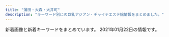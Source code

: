 ```yaml
---
title: "蒲田・大森・大井町"
description: "キーワード別にの巨乳アジアン・チャイナエステ嬢情報をまとめました。"
---
```


新着画像と新着キーワードをまとめています。
2021年01月22日の情報です。

<DmmAffiliateIns />
<KeywordTable
  shops={
    [
    {
        "name": "\u30a2\u30e9\u30d3\u30a2\u306e\u591c",
        "img_links": [
            "http://www.arabianoyoru.com/images/upload/a814b7e0bf080e1a.jpg",
            "http://www.arabianoyoru.com/images/rec.jpg",
            "http://www.arabianoyoru.com/s/images/icon_top.png",
            "http://www.arabianoyoru.com/images/upload/thumb/c5ff3a7cfd7b9efd.jpg",
            "http://www.arabianoyoru.com/images/upload/thumb/581da65ae95ac110.jpg",
            "http://www.arabianoyoru.com/images/upload/thumb/2bab34e5f5f4b474.jpg",
            "http://www.arabianoyoru.com/images/upload/18f83fb2064586df.jpg",
            "http://www.arabianoyoru.com/images/upload/thumb/f758de4c846e44e7.jpg",
            "http://www.arabianoyoru.com/images/sub_16.png",
            "http://www.arabianoyoru.com/images/upload/thumb/a893b1da1128d1f5.jpg",
            "http://www.arabianoyoru.com/images/upload/4532de498ca39c33.jpg",
            "http://www.arabianoyoru.com/s/images/r04.jpg",
            "http://www.arabianoyoru.com/images/rec_12.jpg",
            "http://www.arabianoyoru.com/images/upload/4d0b81e791f8dd2a.jpg",
            "http://www.arabianoyoru.com/images/upload/0400f28cf0042ef7.jpg",
            "http://www.arabianoyoru.com/images/upload/564cb6c5b230ca3d.jpg",
            "http://www.arabianoyoru.com/images/upload/ee0c285b7dee8567.jpg",
            "http://www.arabianoyoru.com/images/upload/17edc747659021f9.jpg",
            "http://www.arabianoyoru.com/girl/012.jpg",
            "http://www.arabianoyoru.com/images/info_12.jpg",
            "http://www.arabianoyoru.com/s/girl/01.jpg",
            "http://www.arabianoyoru.com/images/sub_17.png",
            "http://www.arabianoyoru.com/images/upload/a29f5a4a28b905cc.jpg",
            "http://www.arabianoyoru.com/s/images/r01.jpg",
            "http://www.arabianoyoru.com/images/info_01.jpg",
            "http://www.arabianoyoru.com/images/upload/thumb/17edc747659021f9.jpg",
            "http://www.arabianoyoru.com/images/upload/9ade184b158a1622.jpg",
            "http://www.arabianoyoru.com/images/upload/eb30a7e162d494b7.jpg",
            "http://www.arabianoyoru.com/images/acc_12.jpg",
            "http://www.arabianoyoru.com/images/index_08.jpg",
            "http://www.arabianoyoru.com/images/02.jpg",
            "http://www.arabianoyoru.com/images/upload/thumb/1bdcd13f57cbf51b.jpg",
            "http://www.arabianoyoru.com/images/upload/581da65ae95ac110.jpg",
            "http://www.arabianoyoru.com/images/upload/539fdf3e384c469c.jpg",
            "http://www.arabianoyoru.com/images/index_11.jpg",
            "http://www.arabianoyoru.com/images/r03.jpg",
            "http://www.arabianoyoru.com/images/upload/thumb/6edb9fff24d5531d.jpg",
            "http://www.arabianoyoru.com/images/upload/thumb/a29f5a4a28b905cc.jpg",
            "http://www.arabianoyoru.com/images/upload/2bab34e5f5f4b474.jpg",
            "http://www.arabianoyoru.com/images/01.jpg",
            "http://www.arabianoyoru.com/s/images/icon_staff.png",
            "http://www.arabianoyoru.com/images/upload/thumb/0976cdac54ed3543.jpg",
            "http://www.arabianoyoru.com/images/upload/thumb/ee0c285b7dee8567.jpg",
            "http://www.arabianoyoru.com/images/index_09.jpg",
            "http://www.arabianoyoru.com/images/upload/a893b1da1128d1f5.jpg",
            "http://www.arabianoyoru.com/images/upload/e3e089bc950ef93e.jpg",
            "http://www.arabianoyoru.com/images/upload/thumb/8c714cbe908fdcfa.jpg",
            "http://www.arabianoyoru.com/images/index_12.jpg",
            "http://www.arabianoyoru.com/images/upload/1bdcd13f57cbf51b.jpg",
            "http://www.arabianoyoru.com/images/index_06.jpg",
            "http://www.arabianoyoru.com/images/r02.jpg",
            "http://www.arabianoyoru.com/images/upload/thumb/845ccdcc528743c1.jpg",
            "http://www.arabianoyoru.com/images/upload/thumb/a814b7e0bf080e1a.jpg",
            "http://www.arabianoyoru.com/images/upload/4a9b52f014c57b14.jpg",
            "http://www.arabianoyoru.com/images/sub_12.jpg",
            "http://www.arabianoyoru.com/images/fanhui.png",
            "http://www.arabianoyoru.com/images/upload/thumb/66a58b73f3d149ef.jpg",
            "http://www.arabianoyoru.com/images/index_04.jpg",
            "http://www.arabianoyoru.com/images/upload/thumb/0400f28cf0042ef7.jpg",
            "http://www.arabianoyoru.com/images/upload/6edb9fff24d5531d.jpg",
            "http://www.arabianoyoru.com/images/sys.jpg",
            "http://www.arabianoyoru.com/s/images/r03.jpg",
            "http://www.arabianoyoru.com/images/upload/thumb/4a9b52f014c57b14.jpg",
            "http://www.arabianoyoru.com/images/upload/thumb/2b92798467141387.jpg",
            "http://www.arabianoyoru.com/s/images/icon_tel.png",
            "http://www.arabianoyoru.com/images/staff_12.jpg",
            "http://www.arabianoyoru.com/images/index_17.jpg",
            "http://www.arabianoyoru.com/images/upload/845ccdcc528743c1.jpg",
            "http://www.arabianoyoru.com/images/upload/thumb/4532de498ca39c33.jpg",
            "http://www.arabianoyoru.com/images/acc_01.jpg",
            "http://www.arabianoyoru.com/images/index_10.jpg",
            "http://www.arabianoyoru.com/images/upload/thumb/539fdf3e384c469c.jpg",
            "http://www.arabianoyoru.com/images/index_05.jpg",
            "http://www.arabianoyoru.com/images/sub_15.jpg",
            "http://www.arabianoyoru.com/images/upload/2f10cf77f8d7b399.jpg",
            "http://www.arabianoyoru.com/images/upload/c1c4634be9e43e96.jpg",
            "http://www.arabianoyoru.com/s/images/icon_info.png",
            "http://www.arabianoyoru.com/s/images/icon_covergirl.png",
            "http://www.arabianoyoru.com/images/upload/f758de4c846e44e7.jpg",
            "http://www.arabianoyoru.com/images/upload/8c714cbe908fdcfa.jpg",
            "http://www.arabianoyoru.com/images/upload/thumb/68db36b1211cebb9.jpg",
            "http://www.arabianoyoru.com/images/upload/thumb/4d0b81e791f8dd2a.jpg",
            "http://www.arabianoyoru.com/images/upload/66a58b73f3d149ef.jpg",
            "http://www.arabianoyoru.com/images/upload/thumb/564cb6c5b230ca3d.jpg",
            "http://www.arabianoyoru.com/images/sub_16.jpg",
            "http://www.arabianoyoru.com/images/upload/0976cdac54ed3543.jpg",
            "http://www.arabianoyoru.com/images/upload/c5ff3a7cfd7b9efd.jpg",
            "http://www.arabianoyoru.com/images/r01.jpg",
            "http://www.arabianoyoru.com/images/index_02.jpg",
            "http://www.arabianoyoru.com/images/r04.jpg",
            "http://www.arabianoyoru.com/images/index_15.jpg",
            "http://www.arabianoyoru.com/images/upload/thumb/9ade184b158a1622.jpg",
            "http://www.arabianoyoru.com/images/upload/2b92798467141387.jpg",
            "http://www.arabianoyoru.com/images/index_07.jpg",
            "http://www.arabianoyoru.com/images/upload/68db36b1211cebb9.jpg",
            "http://www.arabianoyoru.com/images/upload/thumb/e3e089bc950ef93e.jpg",
            "http://www.arabianoyoru.com/s/images/icon_topics.png",
            "http://www.arabianoyoru.com/images/upload/thumb/c1c4634be9e43e96.jpg",
            "http://www.arabianoyoru.com/s/images/r02.jpg"
        ],
        "url": "http://www.arabianoyoru.com/",
        "keywords": {
            "84": 2,
            "C": 4,
            "89": 1,
            "85": 13,
            "D": 19,
            "86": 6,
            "E": 3,
            "87": 4
        },
        "station": "JR\u84b2\u7530\u99c5\u897f\u53e3"
    },
    {
        "keywords": {
            "85": 19,
            "D": 26,
            "C": 50,
            "87": 32,
            "86": 16
        },
        "name": "Flower\u30fb\u30d5\u30e9\u30ef\u30fc",
        "img_links": [
            "http://www.floweresthe.com/upload/girl/img_list01/img_list_0004.jpg",
            "http://www.floweresthe.com/upload/girl/img04/img1_0001.jpg",
            "http://www.floweresthe.com/upload/girl/img_list01/img_list_0009.jpg",
            "http://www.floweresthe.com/upload/girl/img_list01/img_list_0008.jpg",
            "http://www.floweresthe.com/upload/girl/img01/img1_0008.jpg",
            "http://www.floweresthe.com/upload/girl/img04/img1_0008.jpg",
            "http://www.floweresthe.com/upload/girl/img01/img1_0001.jpg",
            "http://www.floweresthe.com/upload/girl/img01/img1_0003.jpg",
            "http://www.floweresthe.com/upload/girl/img_list01/img_list_0001.jpg",
            "http://www.floweresthe.com/upload/girl/img01/img1_0004.jpg",
            "http://www.floweresthe.com/upload/girl/img04/img1_0006.jpg",
            "http://www.floweresthe.com/img/lineyoko.jpg",
            "http://www.floweresthe.com/upload/board/img_1551414651.jpg",
            "http://www.floweresthe.com/upload/girl/img01/img1_0006.jpg",
            "http://www.floweresthe.com/img/r2.jpg",
            "http://www.floweresthe.com/img/sys2.jpg",
            "http://www.floweresthe.com/upload/girl/img04/img1_0009.jpg",
            "http://www.floweresthe.com/upload/girl/img02/img1_0009.jpg",
            "http://www.floweresthe.com/upload/girl/img_list01/img_list_0005.jpg",
            "http://www.floweresthe.com/img/r4.jpg",
            "http://www.floweresthe.com/upload/girl/img02/img1_0008.jpg",
            "http://www.floweresthe.com/upload/girl/img04/img1_0005.jpg",
            "http://www.floweresthe.com/img/r3.jpg",
            "http://www.floweresthe.com/img/sys1.jpg",
            "http://www.floweresthe.com/upload/girl/img_list01/img_list_0006.jpg",
            "http://www.floweresthe.com/upload/girl/img02/img1_0003.jpg",
            "http://www.floweresthe.com/upload/girl/img04/img1_0007.jpg",
            "http://www.floweresthe.com/upload/girl/img02/img1_0001.jpg",
            "http://www.floweresthe.com/upload/girl/img04/img1_0002.jpg",
            "http://www.floweresthe.com/upload/girl/img01/img1_0002.jpg",
            "http://www.floweresthe.com/upload/girl/img_list01/img_list_0007.jpg",
            "http://www.floweresthe.com/upload/girl/img_list01/img_list_0003.jpg",
            "http://www.floweresthe.com/img/interior.png",
            "http://www.floweresthe.com/upload/girl/img02/img1_0006.jpg",
            "http://www.floweresthe.com/upload/girl/img04/img1_0003.jpg",
            "http://www.floweresthe.com/upload/girl/img01/img1_0005.jpg",
            "http://www.floweresthe.com/img/r1.jpg",
            "http://www.floweresthe.com/upload/board/img_1552291455.jpg",
            "http://www.floweresthe.com/upload/board/img_1570430028.jpg",
            "http://www.floweresthe.com/upload/board/img_1599194180.jpg",
            "http://www.floweresthe.com/upload/girl/img02/img1_0007.jpg",
            "http://www.floweresthe.com/upload/girl/img02/img1_0002.jpg",
            "http://www.floweresthe.com/upload/girl/img01/img2_0006.jpg",
            "http://www.floweresthe.com/upload/girl/img_list01/img_list_0002.jpg",
            "http://www.floweresthe.com/img/tit_girls.jpg",
            "http://www.floweresthe.com/upload/girl/img04/img1_0004.jpg",
            "http://www.floweresthe.com/img/tit_profile.jpg",
            "http://www.floweresthe.com/img/main_top.jpg",
            "http://www.floweresthe.com/img/memu.jpg",
            "http://www.floweresthe.com/img/bottom.jpg",
            "http://www.floweresthe.com/upload/girl/img02/img1_0005.jpg",
            "http://www.floweresthe.com/upload/girl/img02/img1_0004.jpg",
            "http://www.floweresthe.com/upload/girl/img01/img1_0007.jpg",
            "http://www.floweresthe.com/upload/girl/img01/img1_0009.jpg",
            "http://www.floweresthe.com/img/tit_photo.jpg"
        ],
        "station": "JR\u84b2\u7530\u99c5\u6771\u53e3",
        "url": "http://www.floweresthe.com/"
    },
    {
        "url": "http://www.cosmos.relaxjp.info/",
        "img_links": [
            "http://www.cosmos.relaxjp.info/files/002.jpg",
            "http://www.cosmos.relaxjp.info/files/003.jpg",
            "http://www.cosmos.relaxjp.info/common/img/shop/r2.jpg",
            "http://www.cosmos.relaxjp.info/files/004.jpg",
            "http://www.cosmos.relaxjp.info/common/img/top_img001.png",
            "http://www.cosmos.relaxjp.info/common/img/shop/r4.jpg",
            "http://www.cosmos.relaxjp.info/common/img/shop/r3.jpg",
            "http://www.cosmos.relaxjp.info/common/img/image3.jpg",
            "http://www.cosmos.relaxjp.info/common/img/image2.jpg",
            "http://www.cosmos.relaxjp.info/common/img/image1.jpg",
            "http://www.cosmos.relaxjp.info/common/img/shop/r1.jpg",
            "http://www.cosmos.relaxjp.info/files/006.jpg",
            "http://www.cosmos.relaxjp.info/images/call_sp.png",
            "http://www.cosmos.relaxjp.info/files/001.jpg",
            "http://www.cosmos.relaxjp.info/files/005.jpg"
        ],
        "name": "\u30b3\u30b9\u30e2\u30b9",
        "keywords": {
            "C": 13
        },
        "station": "JR\u5927\u68ee\u99c5\u897f\u53e3"
    },
    {
        "url": "http://no1-esthe.com/",
        "station": "JR\u5927\u4e95\u753a\u99c5\u4e2d\u592e\u53e3",
        "img_links": [
            "http://no1-esthe.com/img/04.jpg",
            "http://no1-esthe.com/img/03.jpg",
            "http://no1-esthe.com/static/picture/sub_back_sp.jpg",
            "http://no1-esthe.com/static/picture/top_back_sp1.jpg",
            "http://no1-esthe.com/static/picture/top_back_pc1.jpg",
            "http://no1-esthe.com/img/01.jpg",
            "http://no1-esthe.com/img/02.jpg",
            "http://no1-esthe.com/price/kosu.png",
            "http://no1-esthe.com/static/picture/page-top_off.png",
            "http://no1-esthe.com/static/picture/sub_back_pc.jpg",
            "http://no1-esthe.com/static/picture/15.jpg"
        ],
        "keywords": {},
        "name": "No.1\u30e1\u30f3\u30ba\u30a8\u30b9\u30c6"
    },
    {
        "url": "http://rin-rinpa.info/",
        "station": "JR\u5927\u4e95\u753a\u99c5\u4e2d\u592e\u53e3",
        "keywords": {
            "C": 4,
            "E": 2,
            "F": 2,
            "D": 8
        },
        "img_links": [
            "http://rin-rinpa.info/wp/wp-content/themes/Butterfly2_ver_1_3/images/room/3.jpg",
            "http://rin-rinpa.info/wp/wp-content/themes/Butterfly2_ver_1_3/event/top-img03c.png",
            "http://rin-rinpa.info/wp/wp-content/themes/Butterfly2_ver_1_3/images/room/2.jpg",
            "http://rin-rinpa.info/wp/wp-content/uploads/2018/11/saoisjioaslas.jpg",
            "http://rin-rinpa.info/wp/wp-content/uploads/2017/05/nami03.jpg",
            "http://rin-rinpa.info/wp/wp-content/uploads/2020/12/9087syat.jpg",
            "http://rin-rinpa.info/wp/wp-content/themes/Butterfly2_ver_1_3/event/top-img01.png",
            "http://rin-rinpa.info/wp/wp-content/uploads/2020/06/WechatIMG106.jpeg",
            "http://rin-rinpa.info/wp/wp-content/themes/Butterfly2_ver_1_3/images/call.png",
            "http://rin-rinpa.info/wp/wp-content/uploads/2018/11/sajiojalksasa.jpg",
            "http://rin-rinpa.info/wp/wp-content/uploads/2017/08/nananan01.jpg",
            "http://rin-rinpa.info/wp/wp-content/uploads/2020/12/87865a.jpg",
            "http://rin-rinpa.info/wp/wp-content/uploads/2017/05/nami01.jpg",
            "http://rin-rinpa.info/wp/wp-content/uploads/2017/05/nami02.jpg",
            "http://rin-rinpa.info/wp/wp-content/themes/Butterfly2_ver_1_3/images/room/1.jpg",
            "http://rin-rinpa.info/wp/wp-content/themes/Butterfly2_ver_1_3/images/room/4.jpg",
            "http://rin-rinpa.info/wp/wp-content/uploads/2017/12/huisiuhiuasa.jpg",
            "http://rin-rinpa.info/wp/wp-content/uploads/2017/05/risa01.jpg",
            "http://rin-rinpa.info/wp/wp-content/themes/Butterfly2_ver_1_3/event/top-img02.png",
            "http://rin-rinpa.info/wp/wp-content/themes/Butterfly2_ver_1_3/images/tel.png"
        ],
        "name": "\u3064\u307c\u307f"
    },
    {
        "img_links": [
            "http://with-you.iest.info/images/tel.jpg",
            "http://with-you.iest.info/images/s_pick.jpg",
            "http://with-you.iest.info/images/service2.jpg",
            "http://with-you.iest.info/images/service1.jpg",
            "http://with-you.iest.info/photos/sites/78/2019/08/2019083003291365.jpg",
            "http://with-you.iest.info/images/nbj3.jpg",
            "http://with-you.iest.info/images/s_staff.png",
            "http://with-you.iest.info/images/top.png",
            "http://with-you.iest.info/images/s_news.jpg",
            "http://with-you.iest.info/images/acc.jpg",
            "http://with-you.iest.info/images/service3.jpg",
            "http://with-you.iest.info/photos/sites/78/2020/04/2020041703530074.jpg",
            "http://with-you.iest.info/photos/sites/78/2021/01/2021011602332027.jpg",
            "http://with-you.iest.info/photos/sites/78/2019/08/2019082704375018.jpg",
            "http://with-you.iest.info/images/info.jpg",
            "http://with-you.iest.info/photos/sites/78/2019/09/2019092708275393.jpg",
            "http://with-you.iest.info/images/service4.jpg"
        ],
        "station": "JR\u5927\u4e95\u753a\u99c5",
        "url": "http://with-you.iest.info/",
        "name": "with you",
        "keywords": {
            "86": 6,
            "87": 12,
            "C": 6,
            "D": 12
        }
    },
    {
        "keywords": {},
        "img_links": [
            "http://pro-akasuri.net/images/banners/side-oil.png",
            "http://pro-akasuri.net/pic/pic2.jpg",
            "http://pro-akasuri.net/images/banners/pic3.jpg",
            "http://pro-akasuri.net/staff/staff6.jpg",
            "http://pro-akasuri.net/images/banners/2.png",
            "http://pro-akasuri.net/pic/pic7.jpg",
            "http://pro-akasuri.net/pic/pic6.jpg",
            "http://pro-akasuri.net/staff/staff13.jpg",
            "http://pro-akasuri.net/staff/staff10.jpg",
            "http://pro-akasuri.net/images/banners/top1.jpg",
            "http://pro-akasuri.net/images/banners/3.png",
            "http://pro-akasuri.net/images/banners/1.png",
            "http://pro-akasuri.net/pic/pic4.jpg",
            "http://pro-akasuri.net/staff/staff7.jpg",
            "http://pro-akasuri.net/staff/staff11.jpg",
            "http://pro-akasuri.net/pic/pic8.jpg",
            "http://pro-akasuri.net/images/banners/pic2.jpg",
            "http://pro-akasuri.net/images/banners/pic1.jpg",
            "http://pro-akasuri.net/pic/pic1.jpg",
            "http://pro-akasuri.net/pic/pic3.jpg",
            "https://ranking-deli.jp/assets/img/user/link/2020bnr04.jpg",
            "http://pro-akasuri.net/staff/staff5.jpg",
            "http://pro-akasuri.net/pic/pic5.jpg",
            "http://pro-akasuri.net/images/banners/eyecatch1.jpg",
            "http://pro-akasuri.net/images/banners/b-3f.png",
            "http://pro-akasuri.net/images/banners/bill.jpg",
            "http://pro-akasuri.net/images/banners/pic4.jpg",
            "http://pro-akasuri.net/images/banners/eyecatch4.jpg",
            "http://pro-akasuri.net/images/banners/top2.png",
            "http://pro-akasuri.net/images/banners/b-credit.png",
            "http://pro-akasuri.net/staff/staff9.jpg",
            "http://pro-akasuri.net/images/banners/b-tel.png",
            "http://pro-akasuri.net/staff/staff1.jpg"
        ],
        "name": "No1\u30fb\u30ca\u30f3\u30d0\u30fc\u30ef\u30f3",
        "station": "JR\u84b2\u7530\u99c5\u897f\u53e3",
        "url": "http://pro-akasuri.net/"
    },
    {
        "img_links": [
            "http://www.hounoka.com/smart/top-tab-returan.jpg",
            "http://www.hounoka.com/massage-de_88_31.jpg",
            "http://www.hounoka.com/smart/eri.jpg"
        ],
        "name": "\u307b\u306e\u304b",
        "url": "http://www.hounoka.com/",
        "keywords": {},
        "station": "JR\u5927\u4e95\u753a\u99c5"
    },
    {
        "name": "\u6d77\u305d\u306e\u611b",
        "station": "JR\u84b2\u7530\u99c5\u6771\u53e3",
        "keywords": {
            "C": 19,
            "E": 1,
            "83": 1,
            "F": 2,
            "86": 4,
            "84": 2,
            "85": 3,
            "90": 3,
            "D": 7
        },
        "img_links": [
            "http://www.sea-love-hsl.info/uploads/sealove/D792F195-6C3F-4A81-9C18-BEB1DEC0489F.jpeg",
            "http://www.sea-love-hsl.info/uploads/sealove/IMG_1492-768x1024.jpg",
            "http://www.sea-love-hsl.info/uploads/sealove/QQ\u56fe\u72472015102419044325-e1449569209313.jpg",
            "http://www.sea-love-hsl.info/uploads/sealove/top1.jpg",
            "http://www.sea-love-hsl.info/uploads/sealove/images/movie.jpg",
            "http://www.sea-love-hsl.info/uploads/sealove/link_1.jpg",
            "http://www.sea-love-hsl.info/uploads/sealove/images/n3.jpg",
            "http://www.sea-love-hsl.info/uploads/sealove/images/mobile.jpg",
            "http://www.sea-love-hsl.info/uploads/sealove/IMG_1492-300x400.jpg",
            "http://www.sea-love-hsl.info/uploads/sealove/5AE848B7-49E7-4403-A738-2D85BF2E4059-300x400.jpeg",
            "http://www.sea-love-hsl.info/uploads/sealove/545B5715-528D-4E72-9F31-7AFF1422771C-768x1024.jpeg",
            "http://www.sea-love-hsl.info/uploads/sealove/4C0568AE-93B2-47E4-808D-BA5ED67DA4B9-768x1024.jpeg",
            "http://www.sea-love-hsl.info/uploads/sealove/images/news1.jpg",
            "http://www.sea-love-hsl.info/uploads/sealove/5AE848B7-49E7-4403-A738-2D85BF2E4059-768x1024.jpeg",
            "http://www.sea-love-hsl.info/uploads/sealove/A8D1795E-CA06-4472-A635-D7A02AEF80C8-768x1024.jpeg",
            "http://www.sea-love-hsl.info/uploads/sealove/IMG_1060-768x1024.jpg",
            "http://www.sea-love-hsl.info/uploads/sealove/images/girl-z1.jpg",
            "http://www.sea-love-hsl.info/uploads/sealove/staff_1.jpg",
            "http://www.sea-love-hsl.info/uploads/sealove/images/n1.jpg",
            "http://www.sea-love-hsl.info/uploads/sealove/images/end1.jpg",
            "http://www.sea-love-hsl.info/uploads/sealove/umi2.jpg",
            "http://www.sea-love-hsl.info/uploads/sealove/QQ\u56fe\u72472015102419044325-300x400.jpg",
            "http://www.sea-love-hsl.info/uploads/sealove/A8D1795E-CA06-4472-A635-D7A02AEF80C8-300x400.jpeg",
            "http://www.sea-love-hsl.info/uploads/sealove/720870627235-e1385965056315.jpg",
            "http://www.sea-love-hsl.info/uploads/sealove/images/girl-z2.jpg"
        ],
        "url": "http://www.sea-love-hsl.info/"
    },
    {
        "url": "http://awayuki.xyz/",
        "name": "\u30ec\u30a4\u30f3\u30dc\u30fc",
        "keywords": {},
        "img_links": [],
        "station": "JR\u5927\u68ee\u99c5\u897f\u53e3"
    },
    {
        "url": "http://diana.jeez.jp/",
        "station": "JR\u84b2\u7530\u99c5\u897f\u53e3",
        "keywords": {
            "\u4e73": 3
        },
        "img_links": [
            "http://diana.jeez.jp/public/20201210-102230-511.jpeg",
            "http://diana.jeez.jp/public/20191210-122526-507.jpeg",
            "http://diana.jeez.jp/public/20180929-222629-193.jpeg",
            "http://diana.jeez.jp/public/20190426-105139-740.jpg",
            "http://diana.jeez.jp/public/20191101-092408-241.jpeg",
            "http://diana.jeez.jp/public/20190710-152027-812.jpeg",
            "http://diana.jeez.jp/public/20200211-132149-221.jpeg",
            "http://diana.jeez.jp/public/20191010-015255-758.jpeg",
            "http://diana.jeez.jp/public/20191109-124210-239.jpeg",
            "http://diana.jeez.jp/public/20190610-160901-701.jpeg",
            "http://diana.jeez.jp/public/20210121-141328-561.jpeg",
            "http://diana.jeez.jp/public/20190924-025213-654.jpeg",
            "http://diana.jeez.jp/images/girl-z2.jpg",
            "http://diana.jeez.jp/public/20190809-025651-969.jpeg",
            "http://diana.jeez.jp/public/20190728-125640-302.jpeg",
            "http://diana.jeez.jp/public/20181111-190307-983.jpeg",
            "http://diana.jeez.jp/public/20181111-190250-481.jpeg",
            "http://diana.jeez.jp/public/20191004-104214-336.jpeg",
            "http://diana.jeez.jp/public/20200914-023711-494.jpeg",
            "http://diana.jeez.jp/public/20201225-104819-524.jpeg",
            "http://diana.jeez.jp/images/girl-z1.jpg",
            "http://diana.jeez.jp/public/20191119-153528-705.jpeg",
            "http://diana.jeez.jp/public/20190613-175853-722.jpeg",
            "http://diana.jeez.jp/public/20181111-190402-789.jpeg",
            "http://diana.jeez.jp/public/20191220-001603-640.jpeg",
            "http://diana.jeez.jp/public/20181111-190416-494.jpeg",
            "http://diana.jeez.jp/public/20190726-190619-915.jpeg",
            "http://diana.jeez.jp/public/20201228-135708-954.jpeg",
            "http://diana.jeez.jp/ueditor/php/upload/image/20190424/1556109007155859.jpg",
            "http://diana.jeez.jp/public/20190610-162055-294.jpeg"
        ],
        "name": "\u30c0\u30a4\u30a2\u30ca\u30fbDIANA"
    },
    {
        "keywords": {},
        "name": "\u30de\u30ea\u30e2",
        "station": "JR\u84b2\u7530\u99c5\u6771\u53e3",
        "url": "http://rainbowest.info/",
        "img_links": [
            "http://rainbowest.info/images/header_bg.png",
            "http://rainbowest.info/up/uploads/20181126233125aya.jpg",
            "http://rainbowest.info/images/t1.png",
            "http://rainbowest.info/up/uploads/20201030211457ri1.jpg",
            "http://rainbowest.info/up/uploads/20181126233152s.jpg",
            "http://rainbowest.info/images/rec.png",
            "http://rainbowest.info/up/uploads/20201030211630ri2.jpg",
            "http://rainbowest.info/images/price.jpg",
            "http://rainbowest.info/up/uploads/20200920192127a.jpg",
            "http://rainbowest.info/images/ttl_price.png",
            "http://rainbowest.info/images/ttl_qj.png",
            "http://rainbowest.info/images/t2.png",
            "http://rainbowest.info/images/k.png",
            "http://rainbowest.info/up/uploads/20181126232839r.jpg",
            "http://rainbowest.info/images/s2.jpg",
            "http://rainbowest.info/images/ttl_staff.png"
        ]
    },
    {
        "url": "http://mensbali.net/",
        "keywords": {},
        "img_links": [
            "http://mensbali.net/images/st/erika_3.jpg",
            "http://mensbali.net/images/st/st3.jpg",
            "http://mensbali.net/images/st/riri1.jpg",
            "http://mensbali.net/images/side_mobile2.jpg",
            "http://mensbali.net/images/st/saya_2.jpg",
            "http://mensbali.net/images/st/sena.jpg",
            "http://mensbali.net/images/footer_bg.jpg",
            "http://mensbali.net/images/st/moe1.jpg",
            "http://mensbali.net/images/st/kana.jpg",
            "http://mensbali.net/images/st/moe2.jpg",
            "http://mensbali.net/images/st/moe3.jpg",
            "http://mensbali.net/images/top_newface.jpg",
            "http://mensbali.net/images/st/riri2.jpg",
            "http://mensbali.net/images/st/yuri.jpg",
            "http://mensbali.net/images/heading_new_staff.jpg",
            "http://mensbali.net/images/st/mai2.jpg",
            "http://mensbali.net/images/st/ayu.jpg",
            "http://mensbali.net/images/heading_pickup.jpg",
            "http://mensbali.net/images/link/mens-esthe1.png",
            "http://mensbali.net/images/st/coco_1.jpg",
            "http://mensbali.net/images/top_newface3.jpg",
            "http://mensbali.net/images/st/riri3.jpg",
            "http://mensbali.net/images/st/erika_1.jpg",
            "http://mensbali.net/images/heading_news.jpg",
            "http://mensbali.net/images/st/coco_2.jpg",
            "http://mensbali.net/sp/image/head_slide2.jpg",
            "http://mensbali.net/sp/image/head.jpg",
            "http://mensbali.net/sp/image/head_slide.jpg",
            "http://mensbali.net/images/st/yura.jpg",
            "http://mensbali.net/images/side_interior.jpg",
            "http://mensbali.net/images/st/saya_1.jpg",
            "http://mensbali.net/sp/image/head_slide3.jpg",
            "http://mensbali.net/images/st/saya_3.jpg",
            "http://mensbali.net/images/top_desc.jpg",
            "http://mensbali.net/images/heading_bottom_staff.jpg",
            "http://mensbali.net/images/st/erika_2.jpg",
            "https://menlog.net/link/menlog20040.jpg",
            "http://mensbali.net/images/st/coco_3.jpg"
        ],
        "station": "JR\u5927\u4e95\u753a\u99c5\u4e2d\u592e\u897f\u53e3",
        "name": "Men\u2019sBali\uff5e\u30e1\u30f3\u30ba\u30d0\u30ea\uff5e"
    },
    {
        "name": "\u82b1\u6c34\u6728",
        "url": "http://es-kamata.xyz/",
        "img_links": [
            "http://es-kamata.xyz/images/top_03.jpg",
            "http://es-kamata.xyz/images/003.jpg",
            "http://es-kamata.xyz/images/bottom.jpg",
            "http://es-kamata.xyz/images/ac3.jpg",
            "http://es-kamata.xyz/images/ml.jpg",
            "http://es-kamata.xyz/images/new_d.jpg",
            "http://es-kamata.xyz/images/g4.jpg",
            "http://es-kamata.xyz/images/nei_bt.jpg",
            "http://es-kamata.xyz/images/rq03.jpg",
            "http://es-kamata.xyz/images/g0.jpg",
            "http://es-kamata.xyz/images/g2.jpg",
            "http://es-kamata.xyz/images/new_tit.jpg",
            "http://es-kamata.xyz/images/qiu-1.jpg",
            "http://es-kamata.xyz/images/002.jpg",
            "http://es-kamata.xyz/images/ac1.jpg",
            "http://es-kamata.xyz/images/g3.jpg",
            "http://es-kamata.xyz/images/001.jpg",
            "http://es-kamata.xyz/images/tel.jpg",
            "http://es-kamata.xyz/images/g1.jpg",
            "http://es-kamata.xyz/images/tw.jpg",
            "http://es-kamata.xyz/images/g5.jpg",
            "http://es-kamata.xyz/images/g8.jpg",
            "http://es-kamata.xyz/images/ac2.jpg",
            "http://es-kamata.xyz/images/004.jpg",
            "http://es-kamata.xyz/images/s1.jpg",
            "http://es-kamata.xyz/images/ac5.jpg",
            "http://es-kamata.xyz/images/rq01.jpg",
            "http://es-kamata.xyz/images/ac4.jpg"
        ],
        "station": "JR\u84b2\u7530\u99c5\u897f\u53e3",
        "keywords": {}
    },
    {
        "url": "http://www.remonesthe.com/",
        "img_links": [
            "http://www.remonesthe.com/upload/girl/img_sch/img_sch_0016.jpg",
            "http://www.remonesthe.com/upload/girl/img01/img1_0013.jpg",
            "http://www.remonesthe.com/img/pro_tit_age.jpg",
            "http://www.remonesthe.com/upload/girl/img01/img1_0022.jpg",
            "http://www.remonesthe.com/upload/girl/img03/img1_0023.jpg",
            "http://www.remonesthe.com/upload/girl/img_sch/img_sch_0018.jpg",
            "http://www.remonesthe.com/upload/girl/img03/img1_0013.jpg",
            "http://www.remonesthe.com/upload/girl/img01/img2_0007.jpg",
            "http://www.remonesthe.com/upload/girl/img03/img1_0018.jpg",
            "http://www.remonesthe.com/upload/girl/img01/img1_0023.jpg",
            "http://www.remonesthe.com/upload/girl/img_list01/img_list_0022.jpg",
            "http://www.remonesthe.com/upload/girl/img03/img1_0022.jpg",
            "http://www.remonesthe.com/upload/girl/img02/img3_0008.jpg",
            "http://www.remonesthe.com/upload/girl/img02/img3_0007.jpg",
            "http://www.remonesthe.com/upload/girl/img04/img1_0013.jpg",
            "http://www.remonesthe.com/upload/girl/img05/img1_0021.jpg",
            "http://www.remonesthe.com/upload/girl/img_sch/img_sch_0019.jpg",
            "http://www.remonesthe.com/upload/girl/img05/img1_0018.jpg",
            "http://www.remonesthe.com/upload/girl/img02/img2_0007.jpg",
            "http://www.remonesthe.com/upload/girl/img_list01/img_list_0023.jpg",
            "http://www.remonesthe.com/upload/girl/img_sch/img_sch_0007.jpg",
            "http://www.remonesthe.com/upload/girl/img01/img1_0016.jpg",
            "http://www.remonesthe.com/upload/girl/img04/img1_0016.jpg",
            "http://www.remonesthe.com/upload/girl/img03/img1_0016.jpg",
            "http://www.remonesthe.com/upload/girl/img_sch/img_sch_0023.jpg",
            "http://www.remonesthe.com/upload/girl/img03/img1_0007.jpg",
            "http://www.remonesthe.com/upload/girl/img_sch/img_sch_0021.jpg",
            "http://www.remonesthe.com/img/pro_tit_name.jpg",
            "http://www.remonesthe.com/upload/girl/img04/img1_0023.jpg",
            "http://www.remonesthe.com/upload/girl/img01/img3_0007.jpg",
            "http://www.remonesthe.com/upload/girl/img03/img1_0021.jpg",
            "http://www.remonesthe.com/upload/girl/img02/img2_0019.jpg",
            "http://www.remonesthe.com/upload/girl/img04/img1_0019.jpg",
            "http://www.remonesthe.com/upload/girl/img01/img1_0015.jpg",
            "http://www.remonesthe.com/upload/girl/img02/img1_0022.jpg",
            "http://www.remonesthe.com/upload/girl/img02/img1_0018.jpg",
            "http://www.remonesthe.com/upload/girl/img05/img1_0007.jpg",
            "http://www.remonesthe.com/upload/girl/img02/img1_0015.jpg",
            "http://www.remonesthe.com/upload/girl/img01/img1_0007.jpg",
            "http://www.remonesthe.com/upload/girl/img01/img1_0018.jpg",
            "http://www.remonesthe.com/upload/girl/img03/img1_0019.jpg",
            "http://www.remonesthe.com/upload/girl/img04/img1_0021.jpg",
            "http://www.remonesthe.com/upload/girl/img02/img1_0013.jpg",
            "http://www.remonesthe.com/upload/girl/img05/img1_0008.jpg",
            "http://www.remonesthe.com/upload/girl/img02/img1_0023.jpg",
            "http://www.remonesthe.com/upload/girl/img01/img2_0008.jpg",
            "http://www.remonesthe.com/upload/girl/img_sch/img_sch_0015.jpg",
            "http://www.remonesthe.com/upload/girl/img01/img3_0008.jpg",
            "http://www.remonesthe.com/upload/girl/img01/img2_0019.jpg",
            "http://www.remonesthe.com/upload/girl/img05/img1_0015.jpg",
            "http://www.remonesthe.com/upload/girl/img05/img1_0019.jpg",
            "http://www.remonesthe.com/img/main_top.png",
            "http://www.remonesthe.com/upload/girl/img05/img1_0022.jpg",
            "http://www.remonesthe.com/img/pro_tit_size.jpg",
            "http://www.remonesthe.com/upload/girl/img02/img1_0016.jpg",
            "http://www.remonesthe.com/upload/girl/img04/img1_0022.jpg",
            "http://www.remonesthe.com/upload/girl/img04/img1_0008.jpg",
            "http://www.remonesthe.com/upload/girl/img01/img1_0008.jpg",
            "http://www.remonesthe.com/img/tit_profile.jpg",
            "http://www.remonesthe.com/upload/girl/img02/img1_0007.jpg",
            "http://www.remonesthe.com/upload/girl/img05/img1_0023.jpg",
            "http://www.remonesthe.com/upload/girl/img05/img1_0013.jpg",
            "http://www.remonesthe.com/upload/girl/img02/img1_0021.jpg",
            "http://www.remonesthe.com/upload/girl/img04/img1_0018.jpg",
            "http://www.remonesthe.com/upload/girl/img02/img1_0008.jpg",
            "http://www.remonesthe.com/upload/girl/img05/img1_0016.jpg",
            "http://www.remonesthe.com/upload/girl/img02/img1_0019.jpg",
            "http://www.remonesthe.com/upload/girl/img_sch/img_sch_0022.jpg",
            "http://www.remonesthe.com/upload/girl/img_sch/img_sch_0008.jpg",
            "http://www.remonesthe.com/upload/girl/img_sch/img_sch_0013.jpg",
            "http://www.remonesthe.com/upload/girl/img03/img1_0015.jpg",
            "http://www.remonesthe.com/img/tit_staff.jpg",
            "http://www.remonesthe.com/upload/girl/img01/img1_0019.jpg",
            "http://www.remonesthe.com/banner/koko_468x60.png",
            "http://www.remonesthe.com/upload/girl/img04/img1_0015.jpg",
            "http://www.remonesthe.com/upload/girl/img03/img1_0008.jpg",
            "http://www.remonesthe.com/upload/girl/img04/img1_0007.jpg",
            "http://www.remonesthe.com/upload/girl/img02/img2_0008.jpg",
            "http://www.remonesthe.com/upload/girl/img01/img1_0021.jpg",
            "http://www.remonesthe.com/img/pro_modoru.jpg"
        ],
        "name": "LEMON*\u30ec\u30e2\u30f3",
        "keywords": {
            "C": 37,
            "86": 24,
            "E": 8,
            "88": 10,
            "D": 16,
            "\u4e73": 4,
            "87": 20
        },
        "station": "JR\u84b2\u7530\u99c5\u6771\u53e3"
    },
    {
        "url": "http://yurari.ests.co/",
        "img_links": [
            "http://yurari.ests.co/photos/sites/33/2020/10/2020101916384326.jpg",
            "http://yurari.ests.co/images/service2.jpg",
            "http://yurari.ests.co/images/service1.jpg",
            "http://yurari.ests.co/images/service4.jpg",
            "http://yurari.ests.co/photos/sites/33/2020/10/2020102111224281.jpg",
            "http://yurari.ests.co/images/service3.jpg",
            "http://yurari.ests.co/images/room1.jpg",
            "http://yurari.ests.co/images/room2.jpg",
            "http://yurari.ests.co/photos/sites/33/2020/11/2020112715562914.jpg",
            "http://yurari.ests.co/photos/sites/33/2020/11/2020112715562239.jpg",
            "http://yurari.ests.co/photos/sites/33/2020/08/2020080117472090.jpg",
            "http://yurari.ests.co/images/s_service.png",
            "http://yurari.ests.co/photos/sites/33/2020/12/2020121917142684.jpg",
            "http://yurari.ests.co/photos/sites/33/2020/07/2020072517001526.jpg",
            "http://yurari.ests.co/photos/sites/33/2021/01/2021012019333387.jpg",
            "http://yurari.ests.co/images/s_pick.jpg",
            "http://yurari.ests.co/photos/sites/33/2020/12/2020122310444855.jpg",
            "http://yurari.ests.co/photos/sites/33/2020/12/2020122810531747.jpg",
            "http://yurari.ests.co/images/top.jpg",
            "http://yurari.ests.co/photos/sites/33/2020/09/2020090115274081.jpg",
            "http://yurari.ests.co/images/s_staff.png",
            "http://yurari.ests.co/images/s_news.jpg",
            "http://yurari.ests.co/photos/sites/33/2020/10/2020102211543336.jpg",
            "http://yurari.ests.co/images/info.jpg",
            "http://yurari.ests.co/images/mobile.jpg",
            "http://yurari.ests.co/photos/sites/33/2020/09/2020090115273947.jpg",
            "http://yurari.ests.co/photos/sites/33/2020/06/2020061916403177.jpg",
            "http://yurari.ests.co/images/room3.jpg",
            "http://yurari.ests.co/photos/sites/33/2020/10/2020101317404868.jpg",
            "http://yurari.ests.co/photos/sites/33/2020/10/2020102010480431.jpg",
            "http://yurari.ests.co/images/room4.jpg"
        ],
        "keywords": {
            "88": 10,
            "83": 10,
            "85": 50,
            "86": 30,
            "E": 20,
            "D": 100,
            "87": 40,
            "F": 20
        },
        "name": "\u3075\u308f\u3075\u308f",
        "station": "JR\u84b2\u7530\u99c5\u897f\u53e3"
    },
    {
        "name": "\u7652\u5eb5",
        "url": "http://relax-momi.net/",
        "keywords": {
            "C": 16,
            "F": 8,
            "E": 8,
            "D": 8
        },
        "station": "\u7acb\u4f1a\u5ddd\u99c5",
        "img_links": [
            "http://relax-momi.net/img/pickup_subhead.png",
            "http://relax-momi.net/img/campaign_subhead.png",
            "http://relax-momi.net/img/news_subhead.png",
            "http://relax-momi.net/girls_lists/img/main_note.jpg",
            "http://relax-momi.net/img/main_note.jpg",
            "http://relax-momi.net/wp/wp-content/uploads/2017/03/01hsaoijialkakalsa.jpg",
            "http://relax-momi.net/wp/wp-content/uploads/2017/03/1.jpg",
            "http://relax-momi.net/img/newface_subhead.png",
            "http://relax-momi.net/wp/wp-content/uploads/2017/03/04hoaijiasklallla.jpg",
            "http://relax-momi.net/wp/wp-content/uploads/2017/03/01hsaoijialkakalsa-1.jpg",
            "http://relax-momi.net/wp/wp-content/uploads/2017/03/03huasiakjka.jpg",
            "http://relax-momi.net/wp/wp-content/uploads/2017/03/04hoaijiasklallla-1.jpg",
            "http://relax-momi.net/wp/wp-content/uploads/2017/03/jiosajiaklasa.jpg",
            "http://relax-momi.net/img/sched_subhead.png",
            "http://relax-momi.net/wp/wp-content/uploads/2017/03/1-1.jpg",
            "http://relax-momi.net/img/comming/1.jpg",
            "http://relax-momi.net/wp/wp-content/uploads/2017/03/jiosajiaklasa-1.jpg",
            "http://relax-momi.net/wp/wp-content/uploads/2017/03/03huasiakjka-1.jpg"
        ]
    },
    {
        "url": "http://yuyudou.com/",
        "keywords": {},
        "station": "JR\u5927\u68ee\u99c5\u6771\u53e3",
        "name": "\u7652\u7652\u5802",
        "img_links": [
            "http://yuyudou.com/images/home/index_012.png",
            "http://yuyudou.com/images/home/index_59.png",
            "http://yuyudou.com/images/index_an/index_an_02.png",
            "http://yuyudou.com/images/home/index_05.png",
            "http://yuyudou.com/images/index_an/index_an_01.png",
            "http://yuyudou.com/images/top_flash_01.jpg",
            "http://yuyudou.com/images/index_an/index_bn_02.png",
            "http://yuyudou.com/images/index_an/index_an_04.png",
            "http://yuyudou.com/images/home/index_010.png",
            "http://yuyudou.com/images/index_an/index_bn_05.png",
            "http://yuyudou.com/images/home/index_29.png",
            "http://yuyudou.com/images/index_an/index_bn_06.png",
            "http://yuyudou.com/images/index_an/index_bn_07.png",
            "http://yuyudou.com/images/home/top5.jpg",
            "http://yuyudou.com/images/index_an/index_bn_01.png",
            "http://yuyudou.com/images/top_flash_02.jpg",
            "http://yuyudou.com/images/index_an/index_an_05.png",
            "http://yuyudou.com/images/gallery/gallery_01.png",
            "http://yuyudou.com/images/index_an/index_an_03.png",
            "http://yuyudou.com/images/home/top7.jpg",
            "http://yuyudou.com/images/index_an/index_an_07.png",
            "http://yuyudou.com/images/home/top6.jpg",
            "http://yuyudou.com/images/home/index_07.png",
            "http://yuyudou.com/images/home/index_09.png",
            "http://yuyudou.com/images/home/index_011.png",
            "http://yuyudou.com/images/index_an/index_an_06.png",
            "http://yuyudou.com/images/home/index_39.png",
            "http://yuyudou.com/images/headerParts01.png",
            "http://yuyudou.com/images/index_an/index_bn_03.png",
            "http://yuyudou.com/images/top_flash_03.jpg",
            "http://yuyudou.com/images/home/index_63.png",
            "http://yuyudou.com/images/home/top.jpg"
        ]
    },
    {
        "keywords": {
            "84": 1,
            "G": 2,
            "F": 1,
            "86": 1,
            "C": 1,
            "E": 3,
            "D": 1,
            "85": 6
        },
        "station": "JR\u84b2\u7530\u99c5\u6771\u53e3",
        "url": "http://freesia-este.com/",
        "img_links": [
            "http://freesia-este.com/images/access/03.jpg",
            "http://freesia-este.com/images/access/06.jpg",
            "http://freesia-este.com/images/slider1/03.jpg",
            "http://freesia-este.com/images/slider1/02.jpg",
            "http://freesia-este.com/js/sliderLine/slide_prev.png",
            "http://freesia-este.com/images/slider1/01.jpg",
            "http://freesia-este.com/staffPhoto/s20210112143433.jpg",
            "http://freesia-este.com/images/access/02.jpg",
            "http://freesia-este.com/staffPhoto/s20190811161355.jpg",
            "http://freesia-este.com/staffPhoto/s20190811161616.jpg",
            "http://freesia-este.com/staffPhoto/b20210112143531.jpg",
            "http://freesia-este.com/staffPhoto/b20190811160951.jpg",
            "http://freesia-este.com/staffPhoto/b20210112143433.jpg",
            "http://freesia-este.com/staffPhoto/s20190811161143.jpg",
            "http://freesia-este.com/staffPhoto/b20190811160854.jpg",
            "http://freesia-este.com/images/access/04.jpg",
            "http://freesia-este.com/staffPhoto/b20190811161616.jpg",
            "http://freesia-este.com/staffPhoto/s20190811160854.jpg",
            "http://freesia-este.com/uploadfiles/images/campaignFreesiaEsteCom4.jpg",
            "http://freesia-este.com/staffPhoto/s20210112143731.jpg",
            "http://freesia-este.com/images/returnBtn.png",
            "http://freesia-este.com/images/access/01.jpg",
            "http://freesia-este.com/images/access/05.jpg",
            "http://freesia-este.com/staffPhoto/b20190811161143.jpg",
            "http://freesia-este.com/js/sliderLine/slide_next.png",
            "http://freesia-este.com/images/gallery1.png",
            "http://freesia-este.com/staffPhoto/s20190811160951.jpg",
            "http://freesia-este.com/staffPhoto/b20190811161355.jpg",
            "http://freesia-este.com/staffPhoto/s20210112143531.jpg",
            "http://freesia-este.com/staffPhoto/b20210112143731.jpg"
        ],
        "name": "\u30d5\u30ea\u30fc\u30b8\u30a2"
    },
    {
        "keywords": {
            "85": 2,
            "87": 1,
            "D": 3
        },
        "img_links": [
            "http://ikoi.xyz.mn/imge/sys.jpg",
            "http://ikoi.xyz.mn/imge/r-5.jpg",
            "http://ikoi.xyz.mn/imge/imge.jpg",
            "http://ikoi.xyz.mn/imge/r-8.jpg",
            "http://ikoi.xyz.mn/imge/r-9.jpg",
            "http://ikoi.xyz.mn/imge/s_staff.jpg",
            "http://ikoi.xyz.mn/imge/staff0.jpg",
            "http://ikoi.xyz.mn/imge/r-1.jpg",
            "http://ikoi.xyz.mn/imge/r-2.jpg",
            "http://ikoi.xyz.mn/imge/r-10.jpg",
            "http://ikoi.xyz.mn/imge/r-3.jpg",
            "http://ikoi.xyz.mn/imge/r-6.jpg",
            "http://ikoi.xyz.mn/imge/staff-t.png",
            "http://ikoi.xyz.mn/imge/r-4.jpg",
            "http://ikoi.xyz.mn/imge/r-7.jpg"
        ],
        "name": "\u61a9",
        "url": "http://ikoi.xyz.mn/",
        "station": "JR\u5927\u68ee\u99c5\u6771\u53e3"
    },
    {
        "station": "JR\u5927\u4e95\u753a\u99c5\u4e2d\u592e\u53e3",
        "keywords": {
            "87": 2,
            "85": 4,
            "D": 12,
            "86": 4,
            "80": 2,
            "E": 2,
            "91": 2
        },
        "url": "http://suica.jpn.cm/",
        "img_links": [
            "http://suica.jpn.cm/images/top1.jpg",
            "http://suica.jpn.cm/images/1.jpg",
            "http://suica.jpn.cm/photos/sites/3/2020/12/2020120616111237.jpg",
            "http://suica.jpn.cm/photos/sites/3/2020/08/2020082117403663.jpg",
            "http://suica.jpn.cm/photos/sites/3/2020/10/2020100814221254.jpg",
            "http://suica.jpn.cm/images/top.jpg",
            "http://suica.jpn.cm/photos/sites/3/2020/11/2020111415465544.jpg",
            "http://suica.jpn.cm/photos/sites/3/2020/08/2020081512295237.jpg",
            "http://suica.jpn.cm/images/info.jpg",
            "http://suica.jpn.cm/photos/sites/3/2020/08/2020081913081756.jpg",
            "http://suica.jpn.cm/photos/sites/3/2020/08/202008151230107.jpg",
            "http://suica.jpn.cm/images/2.jpg",
            "http://suica.jpn.cm/photos/sites/3/2020/08/2020082117404189.jpg",
            "http://suica.jpn.cm/photos/sites/3/2020/08/2020081512300276.jpg",
            "https://www.a-side.com/ad/koko/include/banner/koko_468x60.png",
            "http://suica.jpn.cm/photos/sites/3/2020/08/202008191308233.jpg",
            "http://suica.jpn.cm/photos/sites/3/2020/08/2020081512285962.jpg",
            "http://suica.jpn.cm/photos/sites/3/2020/12/2020120618581429.jpg",
            "http://suica.jpn.cm/images/s_staff.png",
            "http://suica.jpn.cm/images/s_reruit.png",
            "http://suica.jpn.cm/photos/sites/3/2020/11/2020111415464983.jpg",
            "http://suica.jpn.cm/photos/sites/3/2020/08/2020081913081173.jpg",
            "http://suica.jpn.cm/photos/sites/3/2020/08/2020081512284950.jpg",
            "http://suica.jpn.cm/photos/sites/3/2020/12/202012061611111.jpg",
            "http://suica.jpn.cm/photos/sites/3/2020/08/2020081512284124.jpg",
            "http://suica.jpn.cm/images/news.png"
        ],
        "name": "\u30b9\u30a4\u30ab"
    },
    {
        "name": "Princess",
        "station": "JR\u84b2\u7530\u99c5\u897f\u53e3",
        "img_links": [
            "http://www.es-princess.com/s/images/okubokomachi.jpg",
            "http://www.es-princess.com/images/upload/thumb/199865d366667d99.jpg",
            "http://www.es-princess.com/images/upload/thumb/380cd518ae78d99c.jpg",
            "http://www.es-princess.com/images/upload/thumb/d7645c329c045bbf.jpg",
            "http://www.es-princess.com/s/images/t8.jpg",
            "http://www.es-princess.com/images/index_24.jpg",
            "http://www.es-princess.com/images/upload/thumb/5a01d26b03ae3963.jpg",
            "http://www.es-princess.com/images/index_25.jpg",
            "http://www.es-princess.com/s/images/t1.jpg",
            "http://www.es-princess.com/images/01.jpg",
            "http://www.es-princess.com/s/image/nav_sys.png",
            "http://www.es-princess.com/images/upload/thumb/33b8e868c76e480e.jpg",
            "http://www.es-princess.com/s/image/nav_cast.png",
            "http://www.es-princess.com/images/upload/thumb/c191f88ab8347247.jpg",
            "http://www.es-princess.com/images/upload/thumb/4caabf554de9febf.jpg",
            "http://www.es-princess.com/s/images/t7.jpg",
            "http://www.es-princess.com/images/index_07.jpg",
            "http://www.es-princess.com/images/upload/thumb/a77e3ba56953c62a.jpg",
            "http://www.es-princess.com/s/images/service_07.png",
            "http://es-princess.com/images/index_07.jpg",
            "http://www.es-princess.com/images/upload/thumb/af672e0eb7d28ee6.jpg",
            "http://www.es-princess.com/images/upload/thumb/140d1b4166940516.jpg",
            "http://www.es-princess.com/images/staff_13.jpg",
            "http://www.es-princess.com/images/index_04.jpg",
            "http://www.es-princess.com/s/images/service_03.png",
            "http://es-princess.com/images/index_06.jpg",
            "http://www.es-princess.com/s/images/slider/3.jpg",
            "http://www.es-princess.com/images/index_15.jpg",
            "http://www.es-princess.com/images/upload/thumb/977b6b56e17935b8.jpg",
            "http://www.es-princess.com/s/images/t6.jpg",
            "http://www.es-princess.com/images/rec_13.jpg",
            "http://www.es-princess.com/images/upload/thumb/c9fd1fe34ca64bc2.png",
            "http://www.es-princess.com/s/uploads/01.jpg",
            "http://www.es-princess.com/images/upload/thumb/9081c49e0239e8dc.jpg",
            "http://www.es-princess.com/s/images/slider/2.jpg",
            "http://www.es-princess.com/images/upload/thumb/8daadfa86c3af0ee.jpg",
            "http://www.es-princess.com/s/uploads/04.jpg",
            "http://www.es-princess.com/s/images/t4.jpg",
            "http://www.es-princess.com/s/images/pc.png",
            "http://www.es-princess.com/images/upload/thumb/18e6044b88e2d742.jpg",
            "http://www.es-princess.com/s/images/service_01.png",
            "http://www.es-princess.com/images/index_01.jpg",
            "http://www.es-princess.com/images/upload/thumb/440836ac204e3ae6.jpg",
            "http://www.es-princess.com/images/index_29.jpg",
            "http://www.es-princess.com/images/upload/thumb/1a80890acbd23f61.jpg",
            "http://www.es-princess.com/s/images/slider/1.jpg",
            "http://www.es-princess.com/images/index_13.jpg",
            "http://www.es-princess.com/images/upload/thumb/befa35bfd3fcc1cf.jpg",
            "http://www.es-princess.com/images/upload/thumb/026f0a00a7ebcac9.jpg",
            "http://www.es-princess.com/images/rec.jpg",
            "http://www.es-princess.com/images/index_06.jpg",
            "http://www.es-princess.com/images/upload/thumb/123b8dc1f8010cd7.jpg",
            "http://www.es-princess.com/images/03.jpg",
            "http://www.es-princess.com/images/index_27.jpg",
            "http://www.es-princess.com/s/images/slider/prev.png",
            "http://www.es-princess.com/girl/01.jpg",
            "http://www.es-princess.com/images/index_28.jpg",
            "http://www.es-princess.com/images/index_21.jpg",
            "http://www.es-princess.com/images/upload/thumb/966442429a421ade.jpg",
            "http://www.es-princess.com/images/index_02.jpg",
            "http://www.es-princess.com/s/image/nav_topics.png",
            "http://www.es-princess.com/images/upload/thumb/99ff32906f064430.jpg",
            "http://www.es-princess.com/images/index_18.jpg",
            "http://www.es-princess.com/s/image/nav_top.png",
            "http://www.es-princess.com/images/index_19.jpg",
            "http://www.es-princess.com/images/upload/thumb/cc93f6d3b2f1a8dd.jpg",
            "http://www.es-princess.com/images/upload/thumb/a73cd0efe4586362.jpg",
            "http://www.es-princess.com/images/foot_34.jpg",
            "http://www.es-princess.com/images/02.jpg",
            "http://www.es-princess.com/images/upload/thumb/abb982c0ed8c784a.jpg",
            "http://www.es-princess.com/images/index_31.jpg",
            "http://www.es-princess.com/s/images/slider/next.png",
            "http://www.es-princess.com/s/uploads/02.jpg",
            "http://www.es-princess.com/images/upload/thumb/570cec0ed7dbb299.jpg",
            "http://www.es-princess.com/images/upload/thumb/b5e216c30766fe2c.jpg",
            "http://www.es-princess.com/images/index_17.jpg",
            "http://www.es-princess.com/images/upload/thumb/667df216753c34cf.jpg",
            "http://www.es-princess.com/images/upload/thumb/d0adbd6a55204cc6.jpg",
            "http://www.es-princess.com/s/images/tel.png",
            "http://www.es-princess.com/s/images/t3.jpg",
            "http://www.es-princess.com/images/upload/thumb/4fbbf39dbb4b5671.jpeg",
            "http://www.es-princess.com/images/index_05.jpg",
            "http://www.es-princess.com/s/images/t5.jpg",
            "http://www.es-princess.com/images/index_35.jpg",
            "http://www.es-princess.com/s/images/iphone.png",
            "http://www.es-princess.com/images/index_03.jpg",
            "http://www.es-princess.com/s/images/t2.jpg",
            "http://www.es-princess.com/images/upload/thumb/34d0c1f12f3d1581.jpg",
            "http://www.es-princess.com/images/upload/thumb/7358bb17b522d506.jpg",
            "http://www.es-princess.com/images/index_23.jpg",
            "http://www.es-princess.com/s/images/top_2.jpg",
            "http://www.es-princess.com/images/upload/thumb/314d78dc282a338e.jpg",
            "http://www.es-princess.com/images/upload/thumb/ba9e1b4477f15b72.jpg",
            "http://www.es-princess.com/images/upload/thumb/fac24168ab90cc92.jpg",
            "http://www.es-princess.com/images/upload/thumb/28d10c17ec4ef55b.jpg",
            "http://www.es-princess.com/images/info.jpg",
            "http://www.es-princess.com/images/index_34.jpg",
            "http://www.es-princess.com/s/image/nav_manga.png",
            "http://www.es-princess.com/images/upload/thumb/0403172defd2aa75.jpg",
            "http://www.es-princess.com/images/info_13.jpg",
            "http://www.es-princess.com/images/upload/thumb/05aaf6a4110be4ac.jpg",
            "http://www.es-princess.com/s/uploads/02a.jpg",
            "http://www.es-princess.com/images/index_36.jpg",
            "http://www.es-princess.com/images/upload/thumb/b673f5c7b6c0c654.jpg",
            "http://www.es-princess.com/images/upload/thumb/5e0537ee102a37b1.jpg",
            "http://www.es-princess.com/s/image/nav_hotel.png"
        ],
        "url": "http://www.es-princess.com/",
        "keywords": {
            "88": 5,
            "85": 4,
            "86": 1,
            "91": 4,
            "D": 14
        }
    },
    {
        "keywords": {},
        "station": "JR\u84b2\u7530\u99c5\u897f\u53e3",
        "name": "\u30aa\u30ec\u306eHoney",
        "url": "http://massage-esthe.pw/",
        "img_links": [
            "http://massage-esthe.pw/images/mainvisual_01.jpg",
            "http://massage-esthe.pw/images/cg01.jpg",
            "http://massage-esthe.pw/images/cg091.jpg",
            "http://massage-esthe.pw/images/cg04.jpg",
            "http://massage-esthe.pw/images/con03.jpg",
            "http://massage-esthe.pw/images/cg07.jpg",
            "http://massage-esthe.pw/images/cg03.jpg",
            "http://massage-esthe.pw/images/head_therapist.jpg",
            "http://massage-esthe.pw/images/sw_home.png",
            "http://massage-esthe.pw/images/cg09.jpg",
            "http://massage-esthe.pw/images/cg08.jpg",
            "http://massage-esthe.pw/images/mainvisual_02_s.jpg",
            "http://massage-esthe.pw/images/cg021.jpg",
            "http://massage-esthe.pw/images/mainvisual_01_s.jpg",
            "http://massage-esthe.pw/images/head_interior.jpg",
            "http://massage-esthe.pw/images/cg05.jpg",
            "http://massage-esthe.pw/images/cg02.jpg",
            "http://massage-esthe.pw/images/sys02.jpg",
            "http://massage-esthe.pw/images/con02.jpg",
            "http://massage-esthe.pw/images/cg031.jpg",
            "http://massage-esthe.pw/images/con01.jpg",
            "http://massage-esthe.pw/images/icon_new.png",
            "http://massage-esthe.pw/images/sys03.jpg",
            "http://massage-esthe.pw/images/mainvisual_02.jpg",
            "http://massage-esthe.pw/images/trigger.jpg",
            "http://massage-esthe.pw/images/sys01.jpg",
            "http://massage-esthe.pw/images/sw_tel.png",
            "http://massage-esthe.pw/images/req_03.jpg"
        ]
    },
    {
        "station": "JR\u84b2\u7530\u99c5\u6771\u53e3",
        "name": "\u30af\u30ed\u30fc\u30d0\u30fc",
        "keywords": {},
        "img_links": [
            "http://koinohana.work/_src/36226879/_dsf9385.jpg",
            "http://koinohana.work/_src/36226869/img20170726235401893025.png",
            "http://koinohana.work/_src/36226841/sign-1.jpg",
            "http://koinohana.work/_src/36226814/2.png",
            "http://koinohana.work/_src/36246047/1-1zh91451294d.jpg",
            "http://koinohana.work/_src/36246044/1-1zh4152j12m.jpg",
            "http://koinohana.work/_src/36226831/news.png",
            "http://koinohana.work/_src/36226859/sign.png",
            "http://koinohana.work/_src/36226820/1.png",
            "http://koinohana.work/_src/36226818/4.png",
            "http://koinohana.work/_src/36226808/img_2990.jpg",
            "http://koinohana.work/_src/36226812/top1.1.png",
            "http://koinohana.work/_src/36226877/_dsf9383.jpg",
            "http://koinohana.work/_src/36226912/cam_20191016232507186.jpg",
            "http://koinohana.work/_src/36226873/_dsf9382.jpg",
            "http://koinohana.work/_src/36226894/img_2891.jpg",
            "http://koinohana.work/_src/36226864/img20170726111759249054.png",
            "http://koinohana.work/_src/36226857/img20170725223357156708.png",
            "http://koinohana.work/_src/36246043/1-1zh4152j12m.jpg",
            "http://koinohana.work/_src/36226875/_dsf9378.jpg",
            "http://koinohana.work/_src/36226885/sign.png",
            "http://koinohana.work/_src/36226828/img20170725121742291421.png",
            "http://koinohana.work/_src/36226816/3.png",
            "http://koinohana.work/_src/36226809/_x1m6343.jpg",
            "http://koinohana.work/_src/38032166/9768defd8834a0030b5a45ab7a03e1f.jpg",
            "http://koinohana.work/_src/37023059/img20191113142809054841.png",
            "http://koinohana.work/_src/36226893/img_3017.jpg",
            "http://koinohana.work/_src/36226825/_dsf3390.jpg",
            "http://koinohana.work/_src/36246119/sign.png",
            "http://koinohana.work/_src/36226827/_dsf3386.jpg",
            "http://koinohana.work/_src/36226881/img20170726235401893025.png",
            "http://koinohana.work/_src/36226822/5.png",
            "http://koinohana.work/_src/36226826/_dsf3394.jpg",
            "http://koinohana.work/_src/36226848/sign-1.jpg",
            "http://koinohana.work/_src/36226907/unnamed_20190718154717292.jpg",
            "http://koinohana.work/_src/36226906/unnamed_20190718154717292.jpg",
            "http://koinohana.work/_src/36226810/cam_20191016232507186.jpg",
            "http://koinohana.work/_src/38032167/9768defd8834a0030b5a45ab7a03e1f.jpg",
            "http://koinohana.work/_src/36246048/1-1zh91451294d.jpg"
        ],
        "url": "http://koinohana.work/"
    },
    {
        "url": "http://iyashimori.info/",
        "station": "\u84b2\u7530\u99c5\u897f\u53e3",
        "name": "\u604b\u306e\u82b1",
        "img_links": [
            "http://iyashimori.info/img/50staff.jpg",
            "http://iyashimori.info/up/uploads/20201219182745say.jpg",
            "http://iyashimori.info/img/topimg.jpg",
            "http://iyashimori.info/up/uploads/20200725171457y.jpg",
            "http://iyashimori.info/img/topimg3.jpg",
            "http://iyashimori.info/up/uploads/20201222235909s.jpg",
            "http://iyashimori.info/up/uploads/2020062222115088.jpg",
            "http://iyashimori.info/img/qj.png",
            "http://iyashimori.info/img/tel.png",
            "http://iyashimori.info/img/totop.png",
            "http://iyashimori.info/up/uploads/20201228233728mom.jpg",
            "http://iyashimori.info/img/telephone.png",
            "http://iyashimori.info/img/caution.png",
            "http://iyashimori.info/up/uploads/20200730210025e.jpg",
            "http://iyashimori.info/img/topimg1.jpg",
            "http://iyashimori.info/up/uploads/20201019190220h.jpg",
            "http://iyashimori.info/img/50price.jpg",
            "http://iyashimori.info/img/50qj.jpg",
            "http://iyashimori.info/img/price.jpg",
            "http://iyashimori.info/up/uploads/20201108165921mari.jpg",
            "http://iyashimori.info/up/uploads/202010142346103.jpg",
            "http://iyashimori.info/img/topimg2.jpg",
            "http://iyashimori.info/up/uploads/20201021001554k.jpg",
            "http://iyashimori.info/up/uploads/20201127115125t.jpg",
            "http://iyashimori.info/up/uploads/20201227225056mo.jpg"
        ],
        "keywords": {
            "F": 6,
            "E": 2,
            "\u80f8": 3
        }
    },
    {
        "url": "http://es-refine.xyz/",
        "keywords": {
            "C": 12
        },
        "name": "Refine\u30fb\u30ea\u30d5\u30a1\u30a4\u30f3",
        "station": "JR\u5927\u68ee\u99c5\u6771\u53e3",
        "img_links": [
            "http://es-refine.xyz/images/g2.jpg",
            "http://es-refine.xyz/images/end.png",
            "http://es-refine.xyz/images/top.jpg",
            "http://es-refine.xyz/images/g8.jpg",
            "http://es-refine.xyz/images/g02.jpg",
            "http://es-refine.xyz/images/g7.jpg",
            "http://es-refine.xyz/images/tite-staff.jpg",
            "http://es-refine.xyz/images/a5.jpg",
            "http://es-refine.xyz/images/4.jpg",
            "http://es-refine.xyz/images/mobile.jpg",
            "http://es-refine.xyz/images/a6.jpg",
            "http://es-refine.xyz/images/r3.jpg",
            "http://es-refine.xyz/images/g6.jpg",
            "http://es-refine.xyz/images/a4.jpg",
            "http://es-refine.xyz/images/a1.jpg",
            "http://es-refine.xyz/images/a3.jpg",
            "http://es-refine.xyz/images/tite-link.jpg",
            "http://es-refine.xyz/images/a2.jpg",
            "http://es-refine.xyz/images/g.jpg",
            "http://es-refine.xyz/images/pickup_t.jpg",
            "http://es-refine.xyz/images/3.jpg",
            "http://es-refine.xyz/images/r2.jpg"
        ]
    },
    {
        "station": "JR\u84b2\u7530\u99c5\u897f\u53e3",
        "img_links": [
            "http://hana.ests.jp/images/room3.jpg",
            "http://hana.ests.jp/images/themes/blue/s_staff.png",
            "http://hana.ests.jp/images/themes/blue/no2.png",
            "http://hana.ests.jp/images/themes/blue/s_newface.png",
            "http://hana.ests.jp/photos/sites/38/2019/11/2019111817153489.jpg",
            "http://hana.ests.jp/images/themes/blue/s_link.png",
            "http://hana.ests.jp/images/room1.jpg",
            "http://hana.ests.jp/images/themes/blue/mobile.jpg",
            "http://hana.ests.jp/photos/sites/38/2018/10/2018102215070310.jpg",
            "http://hana.ests.jp/images/themes/blue/s_ranking.png",
            "http://hana.ests.jp/photos/sites/38/2018/10/2018102215070374.jpg",
            "http://hana.ests.jp/images/themes/blue/no1.png",
            "http://hana.ests.jp/images/themes/blue/r3.jpg",
            "http://hana.ests.jp/images/room2.jpg",
            "http://hana.ests.jp/images/themes/blue/s_pickup.png",
            "http://hana.ests.jp/photos/sites/38/2018/10/2018102212515098.jpg",
            "http://hana.ests.jp/photos/sites/38/2018/05/2018052410461655.jpg",
            "http://hana.ests.jp/images/themes/blue/s_zysx.png",
            "http://hana.ests.jp/photos/sites/38/2019/04/2019040810452923.jpg",
            "http://hana.ests.jp/images/room4.jpg",
            "http://hana.ests.jp/images/themes/blue/line.png",
            "http://hana.ests.jp/photos/sites/38/2018/12/2018122818061554.jpg",
            "http://hana.ests.jp/images/themes/blue/s_news.png",
            "http://hana.ests.jp/photos/sites/38/2020/12/2020120114093027.jpg"
        ],
        "keywords": {
            "85": 6,
            "86": 18,
            "D": 48,
            "87": 12,
            "83": 6,
            "84": 6,
            "C": 23
        },
        "url": "http://hana.ests.jp/",
        "name": "\u83ef\u30fb\u306f\u306a"
    },
    {
        "name": "\u30d1\u30f3\u30c9\u30e9",
        "keywords": {},
        "img_links": [
            "http://pandora.esjp.xyz/images/tel.png",
            "http://pandora.esjp.xyz/girl/6.jpg",
            "http://pandora.esjp.xyz/girl/5.jpg",
            "http://pandora.esjp.xyz/images/bar_staff.jpg",
            "http://pandora.esjp.xyz/girl/4.jpg",
            "http://pandora.esjp.xyz/images/mobile.png",
            "http://pandora.esjp.xyz/images/pro_girl_line.png",
            "http://pandora.esjp.xyz/images/return.png",
            "http://pandora.esjp.xyz/girl/3.jpg",
            "http://pandora.esjp.xyz/images/room/r2.jpg",
            "http://pandora.esjp.xyz/images/room/r1.jpg"
        ],
        "station": "JR\u5927\u68ee\u99c5\u5317\u53e3",
        "url": "http://pandora.esjp.xyz"
    },
    {
        "station": "JR\u5927\u4e95\u753a\u99c5\u4e2d\u592e\u897f\u53e3",
        "url": "http://e-satsuki.net/",
        "name": "\u3055\u3064\u304d",
        "keywords": {
            "C": 8
        },
        "img_links": [
            "http://e-satsuki.net/images/eli.jpg",
            "http://e-satsuki.net/images/topp.jpg",
            "http://e-satsuki.net/images/mobile-tit.jpg",
            "http://e-satsuki.net/images/eri2.jpg",
            "http://e-satsuki.net/images/manami1.jpg",
            "http://e-satsuki.net/images/coyuki1.jpg",
            "http://e-satsuki.net/images/manami2.jpg",
            "http://e-satsuki.net/images/eri1.jpg",
            "http://e-satsuki.net/images/kiki1.jpg",
            "http://e-satsuki.net/images/coyuki2.jpg",
            "http://e-satsuki.net/images/update-tit.jpg",
            "http://e-satsuki.net/images/pick-tit.jpg",
            "http://e-satsuki.net/images/eli2.jpg",
            "http://e-satsuki.net/images/new-tit.jpg",
            "http://e-satsuki.net/images/sa2.jpg",
            "http://e-satsuki.net/images/top.png",
            "http://e-satsuki.net/images/kiki2.jpg",
            "http://e-satsuki.net/images/aya1.jpg",
            "http://e-satsuki.net/images/i-mobile.jpg",
            "http://e-satsuki.net/images/tit-staff.jpg",
            "http://e-satsuki.net/images/jieshao-tit.jpg",
            "http://e-satsuki.net/images/sa1.jpg",
            "http://e-satsuki.net/images/aya2.jpg"
        ]
    },
    {
        "name": "\u30d2\u30fc\u30ea\u30f3\u30b0\u611b",
        "url": "http://www.healing-ai.net/",
        "img_links": [
            "http://eskk.healing-ai.net/uploads/2019/07/1.jpg",
            "http://eskk.healing-ai.net/uploads/2019/05/nana2.jpg",
            "http://eskk.healing-ai.net/uploads/2020/10/g1.jpg",
            "http://eskk.healing-ai.net/uploads/2020/12/g1.jpg",
            "http://www.healing-ai.net/images/img_mainvisual_03.png",
            "http://eskk.healing-ai.net/uploads/2019/05/ai1-1.jpg",
            "http://eskk.healing-ai.net/uploads/2020/01/g3.jpg",
            "http://eskk.healing-ai.net/uploads/2019/12/1-1.jpg",
            "http://www.healing-ai.net/images/img_mainvisual_01.png",
            "http://eskk.healing-ai.net/uploads/2019/05/mika.jpg",
            "http://www.healing-ai.net/images/img_mainvisual_02.png",
            "http://eskk.healing-ai.net/uploads/2019/05/ai3.jpg",
            "http://eskk.healing-ai.net/uploads/2019/11/koko.jpg",
            "http://eskk.healing-ai.net/uploads/2019/07/2.jpg",
            "http://eskk.healing-ai.net/uploads/2020/01/g1.jpg",
            "http://eskk.healing-ai.net/uploads/g8-1.jpg",
            "http://eskk.healing-ai.net/uploads/2019/05/nana3.jpg",
            "http://eskk.healing-ai.net/uploads/2019/12/2-1.jpg",
            "http://eskk.healing-ai.net/uploads/2020/01/g2.jpg",
            "http://eskk.healing-ai.net/uploads/2019/06/g0.jpg",
            "http://www.healing-ai.net/images/icon_new.png",
            "http://eskk.healing-ai.net/uploads/2019/12/3.jpg",
            "http://eskk.healing-ai.net/uploads/2019/05/g4.jpg",
            "https://www.a-side.com/ad/koko/include/banner/koko_200x40.png",
            "http://eskk.healing-ai.net/uploads/2019/05/g3.jpg",
            "http://eskk.healing-ai.net/uploads/2019/05/ai2-1.jpg",
            "http://eskk.healing-ai.net/uploads/2020/12/g2.jpg",
            "http://www.healing-ai.net/images/bnr_reserve_01.jpg",
            "http://eskk.healing-ai.net/uploads/2019/07/3.jpg",
            "http://www.healing-ai.net/images/top2.png"
        ],
        "keywords": {
            "83": 6,
            "96": 3,
            "84": 2,
            "\u80f8": 1,
            "88": 2,
            "C": 9,
            "D": 4,
            "82": 3,
            "H": 3,
            "F": 5,
            "90": 3,
            "85": 8,
            "98": 2,
            "\u30bb\u30af\u30b7\u30fc": 2
        },
        "station": "JR\u84b2\u7530\u99c5\u6771\u53e3"
    },
    {
        "station": "JR\u84b2\u7530\u99c5\u897f\u53e3",
        "url": "http://kazoeinayihoshitachi.tokyo/",
        "keywords": {
            "C": 8,
            "D": 4,
            "E": 4,
            "88": 4,
            "86": 8,
            "87": 4
        },
        "name": "\u6843\u9999",
        "img_links": [
            "http://kazoeinayihoshitachi.tokyo/uploads/201127/1-20112G02A5204.jpg",
            "http://kazoeinayihoshitachi.tokyo/static/picture/sp_tit_staff01.png",
            "http://kazoeinayihoshitachi.tokyo/static/picture/room2.jpg",
            "http://kazoeinayihoshitachi.tokyo/static/picture/room4.jpg",
            "http://kazoeinayihoshitachi.tokyo/static/picture/sp_tit_staff02.png",
            "http://kazoeinayihoshitachi.tokyo/uploads/200610/1-20061010593D63.jpg",
            "http://kazoeinayihoshitachi.tokyo/static/picture/sp_tit_therapist.png",
            "http://kazoeinayihoshitachi.tokyo/static/picture/sp_tit_new.png",
            "http://kazoeinayihoshitachi.tokyo/static/picture/room1.jpg",
            "http://kazoeinayihoshitachi.tokyo/uploads/201125/1-20112515364b16.jpg",
            "http://kazoeinayihoshitachi.tokyo/static/picture/tit_staff02.png",
            "http://kazoeinayihoshitachi.tokyo/uploads/201211/1-201211162201447.jpg",
            "http://kazoeinayihoshitachi.tokyo/static/picture/tit_therapist.png",
            "http://kazoeinayihoshitachi.tokyo/static/picture/tit_new.png",
            "http://kazoeinayihoshitachi.tokyo/uploads/201211/1-20121116214A58.jpg",
            "http://kazoeinayihoshitachi.tokyo/static/picture/top.jpg",
            "http://kazoeinayihoshitachi.tokyo/static/picture/maining.jpg",
            "http://kazoeinayihoshitachi.tokyo/uploads/201127/1-20112G0264E61.jpg",
            "http://kazoeinayihoshitachi.tokyo/uploads/201127/1-20112G02F6157.jpg",
            "http://kazoeinayihoshitachi.tokyo/static/picture/tit_staff01.png",
            "http://kazoeinayihoshitachi.tokyo/uploads/201211/1-201211162214192.jpg",
            "http://kazoeinayihoshitachi.tokyo/static/picture/img_tel.png",
            "http://kazoeinayihoshitachi.tokyo/static/picture/room3.jpg",
            "http://kazoeinayihoshitachi.tokyo/images/1-1Z41911200GA.png"
        ]
    },
    {
        "keywords": {},
        "name": "I for you",
        "img_links": [
            "http://relax-est.com/css/line1.jpg",
            "http://relax-est.com/css/top02.jpg",
            "http://relax-est.com/css/nav/nav-001.jpg",
            "http://relax-est.com/css/nav/nav-005.jpg",
            "http://relax-est.com/staff/ai/01.jpg",
            "http://relax-est.com/css/nav/nav-003.jpg",
            "http://relax-est.com/css/tel01.png",
            "http://relax-est.com/css/nav/nav-002.jpg",
            "http://relax-est.com/css/staff/up.jpg",
            "http://relax-est.com/staff/mina/01.jpg",
            "http://relax-est.com/staff/mika/01.jpg",
            "http://relax-est.com/css/staff/new.jpg",
            "http://relax-est.com/css/nav/nav-006.jpg",
            "http://relax-est.com/css/nav/nav-004.jpg",
            "http://relax-est.com/css/line2.jpg"
        ],
        "station": "JR\u5927\u68ee\u99c5\u6771\u53e3",
        "url": "http://relax-est.com/"
    },
    {
        "img_links": [],
        "name": "\u30bd\u30a6\u30eb\u30aa\u30f3\u30cb",
        "station": "JR\u84b2\u7530\u99c5\u6771\u53e3",
        "url": "http://www.es-md.net/",
        "keywords": {}
    },
    {
        "url": "http://www.majo.esjp.info/",
        "keywords": {
            "C": 9,
            "87": 2,
            "D": 4,
            "85": 2
        },
        "station": "JR\u84b2\u7530\u99c5\u897f\u53e3",
        "name": "\u604b",
        "img_links": [
            "http://www.majo.esjp.info/files/003-02.jpg",
            "http://www.majo.esjp.info/img/pickup.jpg",
            "http://www.majo.esjp.info/img/btn_side_mobile.jpg",
            "http://www.majo.esjp.info/files/003.jpg",
            "http://www.majo.esjp.info/images/slider/1.jpg",
            "http://www.majo.esjp.info/files/005-02.jpg",
            "http://www.majo.esjp.info/img/goback.jpg",
            "http://www.majo.esjp.info/img/ttl_info.png",
            "http://www.majo.esjp.info/images/slider/2.jpg",
            "http://www.majo.esjp.info/files/005.jpg",
            "http://www.majo.esjp.info/img/tel.png",
            "http://www.majo.esjp.info/images/slider/3.jpg",
            "http://www.majo.esjp.info/img/ttl_news.png"
        ]
    },
    {
        "img_links": [
            "http://www.sh-himenoyw.work/templets/default/picture/top03.png",
            "http://www.sh-himenoyw.work/uploads/201005/1-20100510405B41.jpg",
            "http://www.sh-himenoyw.work/templets/default/picture/tit3.jpg",
            "http://www.sh-himenoyw.work/templets/default/picture/no.png",
            "http://www.sh-himenoyw.work/uploads/210112/1-210112095505403.jpg",
            "http://www.sh-himenoyw.work/uploads/200811/1-200Q109541K44.jpg",
            "http://www.sh-himenoyw.work/templets/default/picture/sys1.jpg",
            "http://www.sh-himenoyw.work/templets/default/picture/tit4.jpg",
            "http://www.sh-himenoyw.work/templets/default/picture/top01.png",
            "http://www.sh-himenoyw.work/templets/default/picture/top02.png",
            "http://www.sh-himenoyw.work/uploads/200909/1-200ZZ94352a6.jpg",
            "http://www.sh-himenoyw.work/uploads/200326/1-200326132423B1.jpg",
            "http://www.sh-himenoyw.work/templets/default/picture/tit5.jpg",
            "http://www.sh-himenoyw.work/templets/default/picture/stal.png",
            "http://www.sh-himenoyw.work/uploads/201113/1-20111310250Y93.jpg",
            "http://www.sh-himenoyw.work/{dede:global.cfg_templets_skin/}/picture/cg01.jpg",
            "http://www.sh-himenoyw.work/templets/default/picture/footer.png",
            "http://www.sh-himenoyw.work/templets/default/picture/tit2.jpg",
            "http://www.sh-himenoyw.work/templets/default/picture/tit1.jpg",
            "http://www.sh-himenoyw.work/uploads/210109/1-210109100Z1335.jpg",
            "http://www.sh-himenoyw.work/{dede:global.cfg_templets_skin/}/picture/cg02.jpg"
        ],
        "url": "http://www.sh-himenoyw.work/",
        "name": "\u5922\u306e\u90e8\u5c4b",
        "keywords": {
            "D": 4,
            "85": 4,
            "86": 3,
            "C": 3
        },
        "station": "JR\u5927\u68ee\u99c5\u897f\u53e3"
    },
    {
        "url": "http://es-kosumosu.com/",
        "img_links": [
            "http://es-kosumosu.com/girl/1.jpg",
            "http://es-kosumosu.com/images/room/photo03.jpg",
            "http://es-kosumosu.com/girl/4.jpg",
            "http://es-kosumosu.com/images/system/sys01.jpg",
            "http://es-kosumosu.com/girl/3.jpg",
            "http://es-kosumosu.com/images/return.png",
            "http://es-kosumosu.com/images/top_flash_01.jpg",
            "http://es-kosumosu.com/images/info.jpg",
            "http://es-kosumosu.com/images/room/photo01.jpg",
            "http://es-kosumosu.com/girl/2.jpg",
            "http://es-kosumosu.com/images/staff_mitashi.jpg",
            "http://es-kosumosu.com/images/room/photo04.jpg",
            "http://es-kosumosu.com/images/room/photo02.jpg"
        ],
        "keywords": {},
        "station": "JR\u5927\u68ee\u99c5\u6771\u53e3",
        "name": "\u30ed\u30a4\u30e4\u30eb\uff5eRoyal\uff5e"
    },
    {
        "keywords": {
            "86": 36,
            "83": 12,
            "88": 12,
            "C": 16,
            "85": 24,
            "87": 12,
            "89": 12,
            "D": 108
        },
        "name": "SWEET ROOM",
        "img_links": [
            "http://sweet-room.iest.info/images/link_nav02.png",
            "http://sweet-room.iest.info/images/link_nav05.png",
            "http://sweet-room.iest.info/photos/sites/45/2020/10/2020101602210311.jpg",
            "http://sweet-room.iest.info/photos/sites/45/2020/06/2020061905050838.jpg",
            "http://sweet-room.iest.info/images/mobile.png",
            "http://sweet-room.iest.info/images/link_nav01.png",
            "http://sweet-room.iest.info/photos/sites/45/2020/06/2020062208210048.jpg",
            "http://sweet-room.iest.info/images/tit_staff.png",
            "http://sweet-room.iest.info/photos/sites/45/2020/06/2020061905042547.jpg",
            "http://sweet-room.iest.info/photos/sites/45/2020/07/2020072906584693.jpg",
            "http://sweet-room.iest.info/images/link_nav04.png",
            "http://sweet-room.iest.info/images/link_nav03.png",
            "http://sweet-room.iest.info/photos/sites/45/2020/06/2020060305422558.jpg",
            "http://sweet-room.iest.info/images/top.png",
            "http://sweet-room.iest.info/photos/sites/45/2020/07/2020071806023078.jpg",
            "http://sweet-room.iest.info/photos/sites/45/2020/07/202007180602350.jpg",
            "http://sweet-room.iest.info/images/tit_news.png",
            "http://sweet-room.iest.info/images/tit_face.png",
            "http://sweet-room.iest.info/images/link_nav06.png",
            "http://sweet-room.iest.info/photos/sites/45/2020/06/2020062203413777.jpg",
            "http://sweet-room.iest.info/photos/sites/45/2020/06/2020060101255477.jpg"
        ],
        "station": "JR\u84b2\u7530\u99c5\u897f\u53e3",
        "url": "http://sweet-room.iest.info/"
    },
    {
        "url": "http://kenkounoie.relax-fk.com/",
        "name": "\u5065\u5eb7\u306e\u5bb6",
        "keywords": {
            "86": 4,
            "88": 2,
            "85": 2,
            "C": 8,
            "D": 2,
            "90": 2
        },
        "img_links": [
            "http://kenkounoie.relax-fk.com/images/cast05.png",
            "http://kenkounoie.relax-fk.com/images/sub-visual.png",
            "http://kenkounoie.relax-fk.com/images/cast07.png",
            "http://kenkounoie.relax-fk.com/images/cast06.png",
            "http://kenkounoie.relax-fk.com/images/cast04.png",
            "http://kenkounoie.relax-fk.com/images/kansen.png",
            "http://kenkounoie.relax-fk.com/images/cast00.png",
            "http://kenkounoie.relax-fk.com/images/main-visual.png"
        ],
        "station": "\u9752\u7269\u6a2a\u4e01\u99c5"
    },
    {
        "name": "\u308f\u304c\u3084",
        "img_links": [
            "http://wagaya.este88.com/images/info_t.png",
            "http://wagaya.este88.com/images/footer-r.png",
            "http://wagaya.este88.com/girl/yuri1.jpg",
            "http://wagaya.este88.com/girl/erika1.jpg",
            "http://wagaya.este88.com/images/sys1.png",
            "http://wagaya.este88.com/images/footer-l.png",
            "http://wagaya.este88.com/images/main1.jpg",
            "http://wagaya.este88.com/images/esthe1.jpg",
            "http://wagaya.este88.com/images/main-sp.jpg",
            "http://wagaya.este88.com/girl/nanami1.jpg",
            "http://wagaya.este88.com/images/acc4.jpg",
            "http://wagaya.este88.com/images/esthe2.jpg",
            "http://wagaya.este88.com/images/esthe3.jpg",
            "http://wagaya.este88.com/images/home.png",
            "http://wagaya.este88.com/girl/rei1.jpg",
            "http://wagaya.este88.com/images/staff.png",
            "http://wagaya.este88.com/images/acc1.jpg",
            "http://wagaya.este88.com/images/acc2.jpg",
            "http://wagaya.este88.com/images/staff_t.png",
            "http://wagaya.este88.com/images/acc3.jpg"
        ],
        "url": "http://wagaya.este88.com/",
        "keywords": {},
        "station": "\u7acb\u4f1a\u5ddd\u99c5"
    },
    {
        "station": "JR\u5927\u68ee\u99c5\u6771\u53e3",
        "url": "http://sh-sumairu.work/",
        "img_links": [
            "http://sh-sumairu.work/uploads/181114/1-1Q114124Z0411.jpg",
            "http://sh-sumairu.work/uploads/191211/1-191211140J3640.jpg",
            "http://sh-sumairu.work/uploads/171031/1-1G0311G556445.jpg",
            "http://sh-sumairu.work/uploads/allimg/180612/1-1P612160305350.jpg",
            "http://sh-sumairu.work/uploads/171031/1-1G0311G4095M.jpg",
            "http://sh-sumairu.work/templets/default/pc/picture/end1.jpg",
            "http://sh-sumairu.work/uploads/191022/1-191022133S3B2.jpg",
            "http://sh-sumairu.work/templets/default/pc/picture/s_staff.png",
            "http://sh-sumairu.work/uploads/191211/1-191211140S1194.jpg",
            "http://sh-sumairu.work/uploads/180227/1-1P22G40S5448.jpg",
            "http://sh-sumairu.work/uploads/181114/1-1Q11412563D55.jpg",
            "http://sh-sumairu.work/uploads/180612/1-1P612160029349.jpg",
            "http://sh-sumairu.work/templets/default/pc/picture/staffs.png",
            "http://sh-sumairu.work/templets/default/pc/picture/face.png",
            "http://sh-sumairu.work/uploads/171031/1-1G0311G531445.jpg",
            "http://sh-sumairu.work/uploads/171031/1-1G0311G344914.jpg",
            "http://sh-sumairu.work/uploads/210119/1-2101191H232T0.jpg",
            "http://sh-sumairu.work/uploads/210119/1-2101191H10H45.jpg",
            "http://sh-sumairu.work/uploads/171031/1-1G0311G505933.jpg",
            "http://sh-sumairu.work/uploads/180612/1-1P6121601061c.jpg",
            "http://sh-sumairu.work/uploads/181128/1-1Q12Q62QK29.jpg",
            "http://sh-sumairu.work/templets/default/pc/picture/s_news.png",
            "http://sh-sumairu.work/uploads/200821/1-200R10ZQ14K.jpg",
            "http://sh-sumairu.work/templets/default/pc/picture/s_pick.png"
        ],
        "keywords": {},
        "name": "\u30b9\u30de\u30a4\u30eb"
    },
    {
        "url": "http://onlyone.jpn.vin/",
        "keywords": {
            "C": 1,
            "D": 7,
            "85": 2,
            "86": 6
        },
        "name": "Only One",
        "station": "JR\u5927\u4e95\u753a\u99c5",
        "img_links": [
            "http://onlyone.jpn.vin/photos/sites/58/2020/09/2020092305431071.jpg",
            "http://onlyone.jpn.vin/photos/sites/58/2020/06/202006250602509.jpg",
            "http://onlyone.jpn.vin/images/news.png",
            "http://onlyone.jpn.vin/photos/sites/58/2020/12/2020121505432512.jpg",
            "http://onlyone.jpn.vin/images/s_link.png",
            "http://onlyone.jpn.vin/photos/sites/58/2020/06/2020062506024979.jpg",
            "http://onlyone.jpn.vin/photos/sites/58/2020/10/2020100207070197.jpg",
            "http://onlyone.jpn.vin/images/top.png",
            "http://onlyone.jpn.vin/images/nei_bj1.png",
            "http://onlyone.jpn.vin/photos/sites/58/2020/06/202006250602504.jpg",
            "http://onlyone.jpn.vin/images/s_staff.png",
            "http://onlyone.jpn.vin/photos/sites/58/2020/06/2020062506024983.jpg",
            "http://onlyone.jpn.vin/images/room1.jpg",
            "http://onlyone.jpn.vin/images/mobile.jpg",
            "http://onlyone.jpn.vin/images/end.png",
            "http://onlyone.jpn.vin/images/room5.jpg",
            "http://onlyone.jpn.vin/photos/sites/58/2020/10/202010300420109.jpg",
            "http://onlyone.jpn.vin/images/room3.jpg",
            "http://onlyone.jpn.vin/photos/sites/58/2020/10/2020103004200463.jpg",
            "http://onlyone.jpn.vin/images/room2.jpg"
        ]
    },
    {
        "name": "\u30ad\u30e9\u30ad\u30e9",
        "url": "http://kira-kira.work/",
        "img_links": [
            "http://kira-kira.work/images/rec2.jpg",
            "http://kira-kira.work/staff/rina.jpg",
            "http://kira-kira.work/images/headline.jpg",
            "http://kira-kira.work/images/tg.jpg",
            "http://kira-kira.work/images/2.jpg",
            "http://kira-kira.work/images/sys1.jpg",
            "http://kira-kira.work/staff/risa.jpg",
            "http://kira-kira.work/images/sys2.jpg",
            "http://kira-kira.work/img/risa1.jpg",
            "http://kira-kira.work/images/sys3.png",
            "http://kira-kira.work/images/news.jpg",
            "http://kira-kira.work/img/nana1.jpg",
            "http://kira-kira.work/images/int2.png",
            "http://kira-kira.work/img/rina1.jpg",
            "http://kira-kira.work/images/3.jpg",
            "http://kira-kira.work/images/5.jpg",
            "http://kira-kira.work/images/4.jpg",
            "http://kira-kira.work/images/int1.jpg",
            "http://kira-kira.work/images/staff_t.jpg",
            "http://kira-kira.work/images/head.jpg",
            "http://kira-kira.work/images/interior_t.jpg",
            "http://kira-kira.work/staff/rumi.jpg",
            "http://kira-kira.work/img/rumi2.jpg",
            "http://kira-kira.work/staff/nana.jpg",
            "http://kira-kira.work/img/rumi1.jpg",
            "http://kira-kira.work/images/rec1.jpg",
            "http://kira-kira.work/img/rumi3.jpg",
            "http://kira-kira.work/images/mobile.jpg"
        ],
        "keywords": {},
        "station": "JR\u84b2\u7530\u99c5\u6771\u53e3"
    },
    {
        "keywords": {
            "D": 1,
            "C": 4,
            "90": 1,
            "88": 3,
            "86": 1
        },
        "station": "JR\u5927\u68ee\u99c5\u6771\u53e3",
        "url": "http://k-rlx.info/",
        "img_links": [
            "http://k-rlx.info/images/sub_28.jpg",
            "http://k-rlx.info/images/02.jpg",
            "http://k-rlx.info/girls/01.jpg",
            "http://k-rlx.info/images/index_06.jpg",
            "http://k-rlx.info/images/index_24.jpg",
            "http://k-rlx.info/images/index_12.jpg",
            "http://k-rlx.info/images/index_22.jpg",
            "http://k-rlx.info/girls/05.jpg",
            "http://k-rlx.info/images/index_21.jpg",
            "http://k-rlx.info/images/index_18.jpg",
            "http://k-rlx.info/girls/03.jpg",
            "http://k-rlx.info/images/index_28.jpg",
            "http://k-rlx.info/images/index_30.jpg",
            "http://k-rlx.info/images/index_07.jpg",
            "http://k-rlx.info/images/info_15.jpg",
            "http://k-rlx.info/images/index_19.jpg",
            "http://k-rlx.info/images/staff_15.jpg",
            "http://k-rlx.info/images/index_13.jpg",
            "http://k-rlx.info/images/index_05.jpg",
            "http://k-rlx.info/images/rec_15.jpg",
            "http://k-rlx.info/images/index_10.jpg",
            "http://k-rlx.info/images/index_27.jpg",
            "http://k-rlx.info/images/index_09.jpg",
            "http://k-rlx.info/images/index_04.jpg",
            "http://k-rlx.info/girls/08.jpg",
            "http://k-rlx.info/girls/04.jpg",
            "http://k-rlx.info/images/index_01.jpg",
            "http://k-rlx.info/girls/00.jpg",
            "http://k-rlx.info/images/index_03.jpg",
            "http://k-rlx.info/images/index_16.jpg",
            "http://k-rlx.info/images/rec.jpg",
            "http://k-rlx.info/images/index_17.jpg",
            "http://k-rlx.info/images/info.jpg",
            "http://k-rlx.info/images/01.jpg",
            "http://k-rlx.info/images/index_02.jpg",
            "http://k-rlx.info/images/03.jpg",
            "http://k-rlx.info/girls/02.jpg",
            "http://k-rlx.info/images/index_08.jpg",
            "http://k-rlx.info/images/index_20.jpg",
            "http://k-rlx.info/images/index_29.jpg",
            "http://k-rlx.info/images/index_26.jpg",
            "http://k-rlx.info/images/index_25.jpg"
        ],
        "name": "\u771f\u5fc3"
    },
    {
        "img_links": [
            "http://souresi.xyz/static/picture/nav06.png",
            "http://souresi.xyz/uploads/190911/1-1Z911125A9502.jpg",
            "http://souresi.xyz/static/picture/top02-left03.jpg",
            "http://souresi.xyz/static/picture/nav01.png",
            "http://souresi.xyz/static/picture/nav03.png",
            "http://souresi.xyz/uploads/191104/1-19110412453K46.jpg",
            "http://souresi.xyz/uploads/191219/1-191219152QD59.jpg",
            "http://souresi.xyz/static/picture/nav04.png",
            "http://souresi.xyz/uploads/190920/1-1Z9201G50R37.jpg",
            "http://souresi.xyz/static/picture/head.jpg",
            "http://souresi.xyz/uploads/191104/1-191104155940G0.jpg",
            "http://souresi.xyz/uploads/191121/1-191121140153N2.jpg",
            "http://souresi.xyz/uploads/191023/1-1910231551201R.jpg",
            "http://souresi.xyz/uploads/190920/1-1Z9201G52S28.jpg",
            "http://souresi.xyz/static/picture/topbottom.jpg",
            "http://souresi.xyz/static/picture/top02-left02.jpg",
            "http://souresi.xyz/uploads/190911/1-1Z911125621455.jpg",
            "http://souresi.xyz/uploads/191114/1-191114125Z9B7.jpg",
            "http://souresi.xyz/uploads/191104/1-1911041559244M.jpg",
            "http://souresi.xyz/uploads/191121/1-191121140204960.jpg",
            "http://souresi.xyz/uploads/190911/1-1Z911125642614.jpg",
            "http://souresi.xyz/static/picture/nav02.png",
            "http://souresi.xyz/uploads/191104/1-191104124603334.jpg",
            "http://souresi.xyz/static/picture/nav05.png"
        ],
        "keywords": {
            "86": 10,
            "D": 10
        },
        "name": "\u7f8e\u59eb\u3061\u3083\u3093",
        "url": "http://souresi.xyz/",
        "station": "\u5927\u68ee\u99c5\u5317\u53e3"
    },
    {
        "img_links": [
            "http://www.es-kizuna.com/images/upload/7838ea888884524b.jpg",
            "http://www.es-kizuna.com/images/upload/906a0df423fbb2d3.jpg",
            "http://www.es-kizuna.com/images/upload/thumb/a3fc0798b98de17a.jpg",
            "http://www.es-kizuna.com/images/index_11.jpg",
            "http://www.es-kizuna.com/s/images/icon_staff.png",
            "http://www.es-kizuna.com/images/upload/thumb/cdfe0ac3b37d9e89.jpg",
            "http://www.es-kizuna.com/images/upload/thumb/d60152fbb8818830.jpg",
            "http://www.es-kizuna.com/images/upload/thumb/457777bab605fd6c.jpg",
            "http://www.es-kizuna.com/s/girl/01.jpg",
            "http://www.es-kizuna.com/images/upload/thumb/90479f4e0f80f012.jpg",
            "http://www.es-kizuna.com/images/nei_13.jpg",
            "http://www.es-kizuna.com/images/upload/d9992ab71594c264.jpg",
            "http://www.es-kizuna.com/images/upload/d01213120ad6a334.jpg",
            "http://www.es-kizuna.com/images/upload/thumb/fc1e816a0e9f3d61.jpg",
            "http://www.es-kizuna.com/images/upload/70b3f2c5fd5ba3c2.jpg",
            "http://www.es-kizuna.com/images/upload/cdfe0ac3b37d9e89.jpg",
            "http://www.es-kizuna.com/images/upload/thumb/a276f4fa83885320.jpg",
            "http://www.es-kizuna.com/images/upload/thumb/7838ea888884524b.jpg",
            "http://www.es-kizuna.com/images/upload/thumb/f3811fab31aee51b.jpg",
            "http://www.es-kizuna.com/images/upload/176c5dafbf5a471f.jpg",
            "http://www.es-kizuna.com/images/upload/thumb/8362069090b0f4f4.jpg",
            "http://www.es-kizuna.com/images/upload/thumb/03e6c9860ab53664.jpg",
            "http://www.es-kizuna.com/images/upload/thumb/0e136c01c9b7ee9f.jpg",
            "http://www.es-kizuna.com/images/index_07.jpg",
            "http://www.es-kizuna.com/images/index_03.jpg",
            "http://www.es-kizuna.com/images/upload/e3d8e9cc1955e028.jpg",
            "http://www.es-kizuna.com/s/images/icon_top.png",
            "http://www.es-kizuna.com/images/upload/thumb/2c3b2096bf7b4e42.jpg",
            "http://www.es-kizuna.com/images/link_10.jpg",
            "http://www.es-kizuna.com/images/rec_10.jpg",
            "http://www.es-kizuna.com/images/line.jpg",
            "http://www.es-kizuna.com/images/upload/thumb/4bb15c40db5d3b9b.jpg",
            "http://www.es-kizuna.com/s/images/r03.jpg",
            "http://www.es-kizuna.com/images/index_02.jpg",
            "http://www.es-kizuna.com/images/upload/4e06a72d8daae521.jpg",
            "http://www.es-kizuna.com/images/upload/thumb/13be44c647bb867f.jpg",
            "http://www.es-kizuna.com/images/upload/thumb/d01213120ad6a334.jpg",
            "http://www.es-kizuna.com/images/02.jpg",
            "http://www.es-kizuna.com/images/upload/a3fc0798b98de17a.jpg",
            "http://www.es-kizuna.com/images/acc_11.jpg",
            "http://www.es-kizuna.com/images/upload/a276f4fa83885320.jpg",
            "http://www.es-kizuna.com/images/upload/e7512ab59589d7df.jpg",
            "http://www.es-kizuna.com/images/index_08.jpg",
            "http://www.es-kizuna.com/images/upload/512a839e9f628217.jpg",
            "http://www.es-kizuna.com/images/upload/thumb/5d70ee2b832fe6be.jpg",
            "http://www.es-kizuna.com/images/upload/thumb/816b7be31924a7a4.jpg",
            "http://www.es-kizuna.com/images/upload/af4e2bbad7299fcd.jpg",
            "http://www.es-kizuna.com/images/upload/d60152fbb8818830.jpg",
            "http://www.es-kizuna.com/images/upload/20f11bb41bae978b.jpg",
            "http://www.es-kizuna.com/s/images/r05.jpg",
            "http://www.es-kizuna.com/images/staff_10.jpg",
            "http://www.es-kizuna.com/images/upload/90479f4e0f80f012.jpg",
            "http://www.es-kizuna.com/images/upload/thumb/70b3f2c5fd5ba3c2.jpg",
            "http://www.es-kizuna.com/images/upload/3f05da7e8b1e2a64.jpg",
            "http://www.es-kizuna.com/images/index_05.jpg",
            "http://www.es-kizuna.com/images/upload/thumb/005440d58cf3c3e3.jpg",
            "http://www.es-kizuna.com/images/upload/thumb/35306ad0d9e9ff00.jpg",
            "http://www.es-kizuna.com/images/upload/thumb/512a839e9f628217.jpg",
            "http://www.es-kizuna.com/s/images/icon_covergirl.png",
            "http://www.es-kizuna.com/images/info_10.jpg",
            "http://www.es-kizuna.com/images/upload/thumb/6453e2e9c3a4d010.jpg",
            "http://www.es-kizuna.com/images/upload/thumb/325450f713ec1345.jpg",
            "http://www.es-kizuna.com/s/images/r02.jpg",
            "http://www.es-kizuna.com/images/acc_10.jpg",
            "http://www.es-kizuna.com/images/upload/231cb96ee14483b0.jpg",
            "http://www.es-kizuna.com/images/upload/thumb/176c5dafbf5a471f.jpg",
            "http://www.es-kizuna.com/images/upload/0e136c01c9b7ee9f.jpg",
            "http://www.es-kizuna.com/images/upload/057f6eb7b663a5b2.jpg",
            "http://www.es-kizuna.com/images/upload/thumb/eb01fa6066ea365b.jpg",
            "http://www.es-kizuna.com/images/upload/thumb/51167bb9818d647a.jpg",
            "http://www.es-kizuna.com/images/upload/eb01fa6066ea365b.jpg",
            "http://www.es-kizuna.com/images/index_04.jpg",
            "http://www.es-kizuna.com/images/upload/thumb/048b127f7fe7756c.jpg",
            "http://www.es-kizuna.com/images/upload/thumb/3f05da7e8b1e2a64.jpg",
            "http://www.es-kizuna.com/images/upload/cb8510a706fab39a.jpg",
            "http://www.es-kizuna.com/images/upload/thumb/af4e2bbad7299fcd.jpg",
            "http://www.es-kizuna.com/images/upload/4bb15c40db5d3b9b.jpg",
            "http://www.es-kizuna.com/images/upload/f3811fab31aee51b.jpg",
            "http://www.es-kizuna.com/images/upload/thumb/0c3e441832e219b9.jpg",
            "http://www.es-kizuna.com/images/upload/thumb/d9992ab71594c264.jpg",
            "http://www.es-kizuna.com/girl/02.jpg",
            "http://www.es-kizuna.com/images/upload/51fd5ad614fd9171.jpg",
            "http://www.es-kizuna.com/s/images/icon_tel.png",
            "http://www.es-kizuna.com/images/sys_10.jpg",
            "http://www.es-kizuna.com/images/index_09.jpg",
            "http://www.es-kizuna.com/images/index_06.jpg",
            "http://www.es-kizuna.com/images/upload/thumb/c960f33dbf650433.jpg",
            "http://www.es-kizuna.com/images/upload/thumb/231cb96ee14483b0.jpg",
            "http://www.es-kizuna.com/images/upload/8362069090b0f4f4.jpg",
            "http://www.es-kizuna.com/images/01.jpg",
            "http://www.es-kizuna.com/images/upload/0c3e441832e219b9.jpg",
            "http://www.es-kizuna.com/images/upload/c960f33dbf650433.jpg",
            "http://www.es-kizuna.com/s/images/icon_info.png",
            "http://www.es-kizuna.com/images/upload/thumb/cb8510a706fab39a.jpg",
            "http://www.es-kizuna.com/images/upload/thumb/906a0df423fbb2d3.jpg",
            "http://www.es-kizuna.com/images/upload/thumb/057f6eb7b663a5b2.jpg",
            "http://www.es-kizuna.com/images/index_13.jpg",
            "http://www.es-kizuna.com/images/sys.jpg",
            "http://www.es-kizuna.com/images/upload/thumb/51fd5ad614fd9171.jpg",
            "http://www.es-kizuna.com/images/upload/6453e2e9c3a4d010.jpg",
            "http://www.es-kizuna.com/images/upload/thumb/4e06a72d8daae521.jpg",
            "http://www.es-kizuna.com/images/upload/thumb/e7512ab59589d7df.jpg",
            "http://www.es-kizuna.com/images/upload/03e6c9860ab53664.jpg",
            "http://www.es-kizuna.com/images/upload/5d70ee2b832fe6be.jpg",
            "http://www.es-kizuna.com/images/upload/thumb/74cd025a30d9e087.jpg",
            "http://www.es-kizuna.com/images/upload/thumb/20f11bb41bae978b.jpg",
            "http://www.es-kizuna.com/images/upload/457777bab605fd6c.jpg",
            "http://www.es-kizuna.com/images/upload/74cd025a30d9e087.jpg",
            "http://www.es-kizuna.com/images/upload/thumb/5f28f084cf9311ec.jpg",
            "http://www.es-kizuna.com/images/rec.jpg",
            "http://www.es-kizuna.com/s/images/r01.jpg",
            "http://www.es-kizuna.com/images/upload/thumb/e3d8e9cc1955e028.jpg",
            "http://www.es-kizuna.com/images/upload/816b7be31924a7a4.jpg",
            "http://www.es-kizuna.com/s/images/icon_topics.png"
        ],
        "url": "http://www.es-kizuna.com/",
        "name": "\u4fe1\u8afe",
        "keywords": {
            "\u30bb\u30af\u30b7\u30fc": 1,
            "84": 4,
            "88": 6,
            "86": 16,
            "C": 16,
            "E": 12,
            "D": 46,
            "87": 10,
            "85": 38
        },
        "station": "JR\u84b2\u7530\u99c5\u6771\u53e3"
    },
    {
        "url": "http://syarumu.net",
        "name": "\u30b7\u30e3\u30eb\u30e0",
        "keywords": {},
        "img_links": [
            "http://syarumu.net/up/uploads/20190301204324ayako1.jpg",
            "http://syarumu.net/up/uploads/20190516212007k2.jpg",
            "http://syarumu.net/up/uploads/20190525003719risa1.jpg",
            "http://syarumu.net/up/uploads/20190903230049natumi2.jpg",
            "http://syarumu.net/up/uploads/20160812161741aiko.jpg",
            "http://syarumu.net/up/uploads/20171119193015nana3.jpg",
            "http://syarumu.net/up/uploads/20191121214351yua.jpg",
            "http://syarumu.net/up/uploads/20190720013113erika.jpg",
            "http://syarumu.net/up/uploads/20190912225327hina1.jpg",
            "http://syarumu.net/up/uploads/20190714114509image.jpeg",
            "http://syarumu.net/up/newsimg/201707272103202.jpg",
            "http://syarumu.net/up/uploads/20190819221937moe.jpg",
            "http://syarumu.net/up/uploads/20190813233629mirai2.jpg",
            "http://syarumu.net/up/uploads/20190301204316ayako.jpg",
            "http://syarumu.net/up/uploads/20200728221353kana.jpg",
            "http://syarumu.net/up/uploads/20190912225334hina2.jpg",
            "http://syarumu.net/up/uploads/20171001173455haruka.jpg",
            "http://syarumu.net/up/uploads/20161219214103hitomi1.jpg",
            "http://syarumu.net/up/newsimg/20171016204113mayumi1.jpg",
            "http://syarumu.net/up/uploads/20171016204051mayumi1.jpg",
            "http://syarumu.net/up/uploads/20190522203018saori1.jpg",
            "http://syarumu.net/up/uploads/2020062222282211.jpg",
            "http://syarumu.net/up/uploads/2017101023014120170519212939eri1.jpg",
            "http://syarumu.net/up/uploads/20191121214442AXKE6657.jpg",
            "http://syarumu.net/up/uploads/20160811191905hitomi.jpg",
            "http://syarumu.net/up/uploads/20190903230049natumi.jpg",
            "http://syarumu.net/images/tel.jpg",
            "http://syarumu.net/up/uploads/20190426134932sumire.jpg",
            "http://syarumu.net/up/uploads/20170108170417kira4.jpg",
            "http://syarumu.net/up/uploads/20190525003732risa.jpg",
            "http://syarumu.net/up/uploads/20180404232337mariya.jpg",
            "http://syarumu.net/images/info.png",
            "http://syarumu.net/up/uploads/20171119193048nana4.jpg",
            "http://syarumu.net/up/uploads/20190426134943sumire1.jpg",
            "http://syarumu.net/up/uploads/20181204215307yurika.jpg",
            "http://syarumu.net/up/uploads/20190522203024saori2.jpg",
            "http://syarumu.net/up/newsimg/20170406223636mao.jpg",
            "http://syarumu.net/up/uploads/20190516211959k1.jpg",
            "http://syarumu.net/images/qr.jpg",
            "http://syarumu.net/images/qj.jpg",
            "http://syarumu.net/up/uploads/20170106012055kira3.jpg",
            "http://syarumu.net/images/price.jpg",
            "http://syarumu.net/up/uploads/20180802213749ai.jpg",
            "http://syarumu.net/up/uploads/20180802213555serina2.jpg",
            "http://syarumu.net/up/uploads/20160813224746kasumi.jpg",
            "http://syarumu.net/up/uploads/20180802213619serina1.jpg",
            "http://syarumu.net/up/uploads/20171016204051mayumi2.jpg",
            "http://syarumu.net/up/uploads/20200728221316kan.jpg",
            "http://syarumu.net/up/uploads/20201008205617r.jpg",
            "http://syarumu.net/up/uploads/20171016204051mayumi.jpg",
            "http://syarumu.net/up/uploads/202006222228319.jpg",
            "http://syarumu.net/up/uploads/20170406223535mao.jpg",
            "http://syarumu.net/up/uploads/20160812161757aiko4.jpg",
            "http://syarumu.net/up/uploads/20190912225320hina.jpg",
            "http://syarumu.net/up/uploads/20180802213607serina.jpg",
            "http://syarumu.net/up/newsimg/20180519150354kanaa.jpg",
            "http://syarumu.net/up/uploads/20160812161809aiko5.jpg",
            "http://syarumu.net/up/newsimg/20180519143336risa1.jpg",
            "http://syarumu.net/up/uploads/20191028120109pre.jpg"
        ],
        "station": "JR\u84b2\u7530\u99c5\u6771\u53e3"
    },
    {
        "img_links": [
            "http://tsuya.este.work/mei.jpg",
            "http://tsuya.este.work/s_news.jpg",
            "http://tsuya.este.work/miho.jpg",
            "http://tsuya.este.work/mobile.jpg",
            "http://tsuya.este.work/2019072403203754.jpg",
            "http://tsuya.este.work/s_staff.jpg",
            "http://tsuya.este.work/1.jpg",
            "http://tsuya.este.work/room4.jpg",
            "http://tsuya.este.work/top.jpg",
            "http://tsuya.este.work/202007020301278.jpg",
            "http://tsuya.este.work/room1.jpg",
            "http://tsuya.este.work/2020070203014158.jpg",
            "http://tsuya.este.work/s_shedule.jpg",
            "http://tsuya.este.work/room2.jpg",
            "http://tsuya.este.work/room3.jpg"
        ],
        "name": "\u8276 \uff5e\u3064\u3084\uff5e",
        "station": "JR\u84b2\u7530\u99c5\u897f\u53e3",
        "keywords": {
            "86": 4,
            "85": 4,
            "D": 20,
            "87": 12,
            "C": 10
        },
        "url": "http://tsuya.este.work/"
    },
    {
        "keywords": {
            "87": 1,
            "85": 3,
            "C": 19,
            "D": 3,
            "86": 4
        },
        "url": "http://yume-yume.info/",
        "station": "JR\u84b2\u7530\u99c5\u897f\u53e3",
        "img_links": [
            "http://yume-yume.info/i/img/r4.jpg",
            "http://yume-yume.info/img/st17.jpg",
            "http://yume-yume.info/i/img/sta4.jpg",
            "http://yume-yume.info/img/mo.png",
            "http://yume-yume.info/img/st1.jpg",
            "http://yume-yume.info/img/s1.jpg",
            "http://yume-yume.info/i/img/r2.jpg",
            "http://yume-yume.info/img/st2.jpg",
            "http://yume-yume.info/i/img/sta2.jpg",
            "http://yume-yume.info/img/sta1.jpg",
            "http://yume-yume.info/img/st15.jpg",
            "http://yume-yume.info/img/st3.jpg",
            "http://yume-yume.info/img/nos.jpg",
            "http://yume-yume.info/i/img/nos.jpg",
            "http://yume-yume.info/img/s4.jpg",
            "http://yume-yume.info/i/img/sta1.jpg",
            "http://yume-yume.info/img/sta4.jpg",
            "http://yume-yume.info/img/st02.jpg",
            "http://yume-yume.info/i/img/r0.jpg",
            "http://yume-yume.info/img/botton.jpg",
            "http://yume-yume.info/img/st01.jpg",
            "http://yume-yume.info/img/fla.jpg",
            "http://yume-yume.info/img/sta15.jpg",
            "http://yume-yume.info/img/r9.jpg",
            "http://yume-yume.info/img/sta17.jpg",
            "http://yume-yume.info/i/img/sta15.jpg",
            "http://yume-yume.info/img/s3.jpg",
            "http://yume-yume.info/img/sta2.jpg",
            "http://a.jps.cm/yume/wp-content/uploads/sites/36/2020/12/2470AE4C-2A60-4C35-A4C8-043E2F5EF2BD.jpeg",
            "http://yume-yume.info/img/sta3.jpg",
            "http://yume-yume.info/img/s17.jpg",
            "http://yume-yume.info/i/img/sta17.jpg",
            "http://yume-yume.info/i/img/r1.jpg",
            "http://yume-yume.info/img/s15.jpg",
            "http://yume-yume.info/i/img/sta3.jpg",
            "http://yume-yume.info/img/s2.jpg",
            "http://yume-yume.info/img/st4.jpg"
        ],
        "name": "\u5922\u306e\u307e\u305f\u5922"
    },
    {
        "name": "\u8776\u604b\u82b1",
        "url": "http://momi-este.com/",
        "station": "JR\u84b2\u7530\u99c5\u897f\u53e3",
        "img_links": [
            "http://momi-este.com/img/news_subhead.png",
            "http://momi-este.com/wp/wp-content/uploads/2017/03/2.jpg",
            "http://momi-este.com/wp/wp-content/uploads/2017/03/2-1.jpg",
            "http://momi-este.com/wp/wp-content/uploads/2017/03/11-1.jpg",
            "http://momi-este.com/wp/wp-content/uploads/2017/03/3.jpg",
            "http://momi-este.com/img/campaign_subhead.png",
            "http://momi-este.com/wp/wp-content/uploads/2017/03/4-1.jpg",
            "http://momi-este.com/wp/wp-content/uploads/2017/03/5-1.jpg",
            "http://momi-este.com/img/comming/1.jpg",
            "http://momi-este.com/img/sched_subhead.png",
            "http://momi-este.com/wp/wp-content/uploads/2017/03/11.jpg",
            "http://momi-este.com/img/pickup_subhead.png",
            "http://momi-este.com/img/newface_subhead.png",
            "http://momi-este.com/wp/wp-content/uploads/2017/03/3-1.jpg",
            "http://momi-este.com/wp/wp-content/uploads/2017/03/5.jpg",
            "http://momi-este.com/wp/wp-content/uploads/2017/03/4.jpg"
        ],
        "keywords": {
            "F": 8,
            "G": 8,
            "C": 9,
            "D": 9,
            "E": 8
        }
    },
    {
        "keywords": {},
        "station": "JR\u5927\u68ee\u99c5\u6771\u53e3",
        "img_links": [
            "http://heal-msg.com/staff/yuki/01.jpg",
            "http://heal-msg.com/images/staff_bj3.jpg",
            "http://heal-msg.com/images/s_staff.png",
            "http://heal-msg.com/staff/yuyu/01.jpg",
            "http://heal-msg.com/staff/rin/01.jpg",
            "http://heal-msg.com/images/staff0.jpg",
            "http://heal-msg.com/images/news_bj3.jpg",
            "http://heal-msg.com/images/s_link.png",
            "http://heal-msg.com/images/top.jpg",
            "http://heal-msg.com/images/kanban.jpg",
            "http://heal-msg.com/images/s_news.png",
            "http://heal-msg.com/staff/ruru/01.jpg"
        ],
        "url": "http://heal-msg.com/",
        "name": "Sweet Time"
    },
    {
        "img_links": [
            "http://pinkgirl.iest.info/images/4.jpg",
            "http://pinkgirl.iest.info/images/s_mobile.jpg",
            "http://pinkgirl.iest.info/photos/sites/31/2018/03/44.jpg",
            "http://pinkgirl.iest.info/images/s_news.jpg",
            "http://pinkgirl.iest.info/photos/sites/31/2019/11/2019111907335896.jpg",
            "http://pinkgirl.iest.info/images/s_link.png",
            "http://pinkgirl.iest.info/photos/sites/31/2018/03/33.jpg",
            "http://pinkgirl.iest.info/photos/sites/31/2019/07/2019073009404659.jpg",
            "http://pinkgirl.iest.info/images/top.png",
            "http://pinkgirl.iest.info/images/s_face.jpg",
            "http://pinkgirl.iest.info/images/6.jpg",
            "http://pinkgirl.iest.info/images/s_staff.png",
            "http://pinkgirl.iest.info/images/3.jpg",
            "http://pinkgirl.iest.info/photos/sites/31/2019/11/201911190733216.jpg",
            "http://pinkgirl.iest.info/images/1.jpg",
            "http://pinkgirl.iest.info/photos/sites/31/2019/11/2019111907332044.jpg",
            "http://pinkgirl.iest.info/images/5.jpg",
            "http://pinkgirl.iest.info/photos/sites/31/2019/11/2019111907353391.jpg",
            "http://pinkgirl.iest.info/images/2.jpg"
        ],
        "name": "\u30d4\u30f3\u30afgirl",
        "station": "JR\u5927\u4e95\u753a\u99c5\u897f\u53e3",
        "keywords": {
            "E": 6,
            "86": 6,
            "90": 6,
            "85": 18,
            "D": 24
        },
        "url": "http://pinkgirl.iest.info/"
    },
    {
        "name": "LUCKY \uff5e\u30e9\u30c3\u30ad\u30fc\uff5e",
        "keywords": {
            "85": 24,
            "D": 36,
            "E": 24,
            "83": 48,
            "90": 24,
            "87": 24,
            "C": 48
        },
        "url": "http://lucky.geo.jp/",
        "img_links": [
            "http://lucky.geo.jp/2/uploadimg/1589888939.jpg",
            "http://lucky.geo.jp/2/uploadimg/1610946975.jpeg",
            "http://lucky.geo.jp/2/uploadimg/1574764277.jpg",
            "http://lucky.geo.jp/2/uploadimg/1596225793.jpg",
            "http://lucky.geo.jp/2/uploadimg/1610000464.jpeg",
            "https://LUCKY.pwchp.com/images/vis_theptframe.png",
            "http://lucky.geo.jp/dozdLZQPkhPUwC2.png",
            "http://lucky.geo.jp/2/uploadimg/1565558725.jpg",
            "http://lucky.geo.jp/vis_theptframe.png",
            "http://lucky.geo.jp/int1.png",
            "http://lucky.geo.jp/2/uploadimg/1593756884.jpg",
            "http://lucky.geo.jp/2/uploadimg/1593756798.jpg",
            "http://lucky.geo.jp/2/uploadimg/1565950572.jpg",
            "http://lucky.geo.jp/2/uploadimg/1597029716.jpg"
        ],
        "station": "JR\u84b2\u7530\u99c5\u897f\u53e3"
    },
    {
        "name": "\u7652\u3057\u306e\u99a8",
        "url": "http://iyashi-kaori.net/",
        "station": "JR\u84b2\u7530\u99c5\u6771\u53e3",
        "img_links": [
            "http://iyashi-kaori.net/uploads/iyashikaori/2012/03/s-3.jpg",
            "http://iyashi-kaori.net/uploads/iyashikaori/2012/03/s-6.jpg",
            "http://iyashi-kaori.net/uploads/iyashikaori/images/bg.png",
            "http://iyashi-kaori.net/uploads/iyashikaori/2012/03/l-5.jpg",
            "http://iyashi-kaori.net/uploads/iyashikaori/2017/11/000013.jpg",
            "http://iyashi-kaori.net/uploads/iyashikaori/2019/10/ggg.jpg",
            "http://iyashi-kaori.net/uploads/iyashikaori/2017/11/000023.jpg",
            "http://iyashi-kaori.net/uploads/iyashikaori/2012/03/s-5.jpg",
            "http://iyashi-kaori.net/uploads/iyashikaori/2019/08/11.jpg",
            "http://iyashi-kaori.net/uploads/iyashikaori/2012/03/end1.jpg",
            "http://iyashi-kaori.net/uploads/iyashikaori/2012/03/s-2.jpg",
            "http://iyashi-kaori.net/uploads/iyashikaori/2012/03/l-1.jpg",
            "http://iyashi-kaori.net/uploads/iyashikaori/2019/08/1.jpg",
            "http://iyashi-kaori.net/uploads/iyashikaori/2012/03/l-6.jpg",
            "http://iyashi-kaori.net/uploads/iyashikaori/2019/08/staff.jpg",
            "http://iyashi-kaori.net/uploads/iyashikaori/2012/03/index_l2.jpg",
            "http://iyashi-kaori.net/uploads/iyashikaori/2016/09/s__21340164111.jpg",
            "http://iyashi-kaori.net/uploads/iyashikaori/2019/11/staff-old.jpg",
            "http://iyashi-kaori.net/uploads/iyashikaori/2015/07/s__636519102.jpg",
            "http://iyashi-kaori.net/uploads/iyashikaori/2019/02/000023.jpg",
            "http://iyashi-kaori.net/uploads/iyashikaori/2012/03/s-1.jpg",
            "http://iyashi-kaori.net/uploads/iyashikaori/2018/10/yuka002.jpg",
            "http://iyashi-kaori.net/uploads/iyashikaori/2012/03/l-3.jpg",
            "http://iyashi-kaori.net/uploads/iyashikaori/2012/03/l-4.jpg",
            "http://iyashi-kaori.net/uploads/iyashikaori/2012/03/s-4.jpg",
            "http://iyashi-kaori.net/uploads/iyashikaori/2012/03/top.jpg",
            "http://iyashi-kaori.net/uploads/iyashikaori/2012/03/l-2.jpg"
        ],
        "keywords": {
            "C": 7,
            "\u30bb\u30af\u30b7\u30fc": 2,
            "D": 1
        }
    },
    {
        "station": "JR\u84b2\u7530\u99c5\u897f\u53e3",
        "name": "CoCo.\u30a4\u30a4\u306d!",
        "img_links": [
            "http://u-care.ests.jp/photos/sites/36/2020/01/2020012715190245.jpg",
            "http://u-care.ests.jp/images/nbj1.jpg",
            "http://u-care.ests.jp/photos/sites/36/2020/10/2020100919485084.jpeg",
            "http://u-care.ests.jp/images/twitter.jpg",
            "http://u-care.ests.jp/photos/sites/36/2019/07/2019072818372591.jpg",
            "http://u-care.ests.jp/photos/sites/36/2019/11/2019110314145767.jpg",
            "http://u-care.ests.jp/images/mobile.jpg",
            "http://u-care.ests.jp/images/room2.jpg",
            "http://u-care.ests.jp/photos/sites/36/2019/07/2019072818341463.jpg",
            "http://u-care.ests.jp/images/room3.jpg",
            "http://u-care.ests.jp/photos/sites/36/2020/12/2020120314112720.jpg",
            "http://u-care.ests.jp/images/s_pick.jpg",
            "http://u-care.ests.jp/photos/sites/36/2020/10/2020101014510564.jpeg",
            "http://u-care.ests.jp/photos/sites/36/2020/12/2020120314112231.jpg",
            "http://u-care.ests.jp/images/new.jpg",
            "http://u-care.ests.jp/images/room4.jpg",
            "http://u-care.ests.jp/photos/sites/36/2020/05/2020052816205245.jpeg",
            "http://u-care.ests.jp/images/room6.jpg",
            "http://u-care.ests.jp/images/room5.jpg",
            "http://u-care.ests.jp/photos/sites/36/2019/07/201907281834129.jpg",
            "http://u-care.ests.jp/images/s_link.jpg",
            "http://u-care.ests.jp/images/pick_bj1.jpg",
            "http://u-care.ests.jp/photos/sites/36/2020/12/2020120314113358.jpg",
            "http://u-care.ests.jp/photos/sites/36/2020/01/2020012715190876.jpg",
            "http://u-care.ests.jp/photos/sites/36/2019/11/2019110314145623.jpg",
            "http://u-care.ests.jp/images/hua.png",
            "http://u-care.ests.jp/photos/sites/36/2020/12/2020120616170454.jpeg",
            "http://u-care.ests.jp/photos/sites/36/2019/07/2019072818340893.jpg",
            "http://u-care.ests.jp/photos/sites/36/2019/07/2019072818341331.jpg",
            "http://u-care.ests.jp/images/room1.jpg",
            "http://u-care.ests.jp/images/s_staff.jpg",
            "http://u-care.ests.jp/images/pick_bj3.jpg",
            "http://u-care.ests.jp/images/1.jpg",
            "http://u-care.ests.jp/images/s_blog.jpg",
            "http://u-care.ests.jp/images/nbj3.jpg",
            "http://u-care.ests.jp/photos/sites/36/2019/07/2019072818341268.jpg",
            "http://u-care.ests.jp/photos/sites/36/2020/11/2020112313092447.jpg",
            "http://u-care.ests.jp/images/top.png",
            "http://u-care.ests.jp/photos/sites/36/2019/07/2019072818340741.jpg",
            "http://u-care.ests.jp/photos/sites/36/2019/07/2019072818341881.jpg",
            "http://u-care.ests.jp/photos/sites/36/2020/11/2020112313091813.jpg",
            "http://u-care.ests.jp/photos/sites/36/2019/07/201907281834152.jpg",
            "http://u-care.ests.jp/images/s_face.jpg",
            "http://u-care.ests.jp/images/cocoiineputiandian.jpg"
        ],
        "keywords": {
            "85": 20,
            "D": 73,
            "E": 11,
            "87": 31,
            "C": 9,
            "89": 9,
            "86": 33
        },
        "url": "http://u-care.ests.jp/"
    },
    {
        "keywords": {
            "85": 24,
            "C": 24,
            "86": 8,
            "D": 8
        },
        "station": "JR\u5927\u4e95\u753a\u99c5\u4e2d\u592e\u53e3",
        "url": "http://www.oasis.maesjp.com/",
        "img_links": [
            "http://www.oasis.maesjp.com/files/002.jpg",
            "http://www.oasis.maesjp.com/files/001-02.jpg",
            "http://www.oasis.maesjp.com/photo_news/upimg/196305fb21c850dc99_0.jpg",
            "http://www.oasis.maesjp.com/images/r04.jpg",
            "http://www.oasis.maesjp.com/images/m2.jpg",
            "http://www.oasis.maesjp.com/images/rsubt5.png",
            "http://www.oasis.maesjp.com/images/r02.jpg",
            "http://www.oasis.maesjp.com/images/m4.jpg",
            "http://www.oasis.maesjp.com/files/003.jpg",
            "http://www.oasis.maesjp.com/images/rsubt1.png",
            "http://www.oasis.maesjp.com/images/b-tel.png",
            "http://www.oasis.maesjp.com/images/r03.jpg",
            "http://www.oasis.maesjp.com/files/004.jpg",
            "http://www.oasis.maesjp.com/images/m6.jpg",
            "http://www.oasis.maesjp.com/images/rsubt6.png",
            "http://www.oasis.maesjp.com/images/rsubt4.png",
            "http://www.oasis.maesjp.com/images/tel2.png",
            "http://www.oasis.maesjp.com/images/m3.jpg",
            "http://www.oasis.maesjp.com/files/003-02.jpg",
            "http://www.oasis.maesjp.com/files/002-02.jpg",
            "http://www.oasis.maesjp.com/images/rsubt2.png",
            "http://www.oasis.maesjp.com/images/rsubt3.png",
            "http://www.oasis.maesjp.com/files/004-02.jpg",
            "http://www.oasis.maesjp.com/images/slider-img001.jpg",
            "http://www.oasis.maesjp.com/images/m1.jpg",
            "http://www.oasis.maesjp.com/files/001.jpg",
            "http://www.oasis.maesjp.com/images/r01.jpg",
            "http://www.oasis.maesjp.com/images/rsubt7.png",
            "http://www.oasis.maesjp.com/images/b-online.png",
            "http://www.oasis.maesjp.com/images/slider-img002.jpg"
        ],
        "name": "\u30aa\u30a2\u30b7\u30b9"
    },
    {
        "keywords": {},
        "img_links": [
            "http://www.dream-ai.net/images/p-r.png",
            "http://www.dream-ai.net/images/myk3.jpg",
            "http://www.dream-ai.net/images/miyo1.jpg",
            "http://www.dream-ai.net/images/tit-newface.png",
            "http://www.dream-ai.net/images/s6.jpg",
            "http://www.dream-ai.net/images/myk2.jpg",
            "http://www.dream-ai.net/images/g61.jpg",
            "http://www.dream-ai.net/images/mobile.png",
            "http://www.dream-ai.net/images/g0.jpg",
            "http://www.dream-ai.net/images/lu3.jpg",
            "http://www.dream-ai.net/images/s2.jpg",
            "http://www.dream-ai.net/images/aya.jpg",
            "http://www.dream-ai.net/images/pick.png",
            "http://www.dream-ai.net/images/yuyu1.jpg",
            "http://www.dream-ai.net/images/myk1.jpg",
            "http://www.dream-ai.net/images/g22.jpg",
            "http://www.dream-ai.net/images/mimi2.jpg",
            "http://www.dream-ai.net/images/baner.jpg",
            "http://www.dream-ai.net/images/n-03.png",
            "http://www.dream-ai.net/images/yuna2.jpg",
            "http://www.dream-ai.net/images/g2.jpg",
            "http://www.dream-ai.net/images/mimi3.jpg",
            "http://www.dream-ai.net/images/baner3.jpg",
            "http://www.dream-ai.net/images/lu2.jpg",
            "http://www.dream-ai.net/images/lu1.jpg",
            "http://www.dream-ai.net/images/tit-new.png",
            "http://www.dream-ai.net/images/tel2.png",
            "http://www.dream-ai.net/images/g62.jpg",
            "http://www.dream-ai.net/images/baner2.jpg",
            "http://www.dream-ai.net/images/yuna.jpg",
            "http://www.dream-ai.net/images/miyo3.jpg",
            "http://www.dream-ai.net/images/n-01.png",
            "http://www.dream-ai.net/images/g23.jpg",
            "http://www.dream-ai.net/images/s4.jpg",
            "http://www.dream-ai.net/images/tel1.png",
            "http://www.dream-ai.net/images/miyo2.jpg",
            "http://www.dream-ai.net/images/s5.jpg",
            "http://www.dream-ai.net/images/tite-staff.png",
            "http://www.dream-ai.net/images/s3.jpg",
            "http://www.dream-ai.net/images/yuyu2.jpg",
            "http://www.dream-ai.net/images/mimi1.jpg",
            "http://www.dream-ai.net/images/g6.jpg",
            "http://www.dream-ai.net/images/s1.jpg",
            "http://www.dream-ai.net/images/end.png",
            "http://www.dream-ai.net/images/tite-link.png"
        ],
        "url": "http://www.dream-ai.net/",
        "name": "\u5922\u30fb\u611b",
        "station": "JR\u84b2\u7530\u99c5\u897f\u53e3"
    },
    {
        "url": "http://www.e-uluru.info/",
        "img_links": [
            "http://www.e-uluru.info/images/upload/2e83ce7f87e28c10.jpg",
            "http://www.e-uluru.info/images/upload/03b615dbd4a8d4e4.jpg",
            "http://www.e-uluru.info/images/upload/a86dfeb81b8ab370.jpg",
            "http://www.e-uluru.info/images/upload/thumb/2e83ce7f87e28c10.jpg",
            "http://www.e-uluru.info/images/upload/a42cde1d7d7ca5c0.jpg",
            "http://www.e-uluru.info/images/upload/288f933e02c0cf58.jpg",
            "http://www.e-uluru.info/images/upload/b71e9dc3cfa0f9b4.jpg",
            "http://www.e-uluru.info/images/index_08.png",
            "http://www.e-uluru.info/images/upload/thumb/db7023b92ef16bbc.jpg",
            "http://www.e-uluru.info/images/pro.jpg",
            "http://www.e-uluru.info/girl/031.jpg",
            "http://www.e-uluru.info/images/upload/71169c7f826021d0.jpg",
            "http://www.e-uluru.info/images/index_03.png",
            "http://www.e-uluru.info/images/upload/73a690610b4828e0.jpg",
            "http://www.e-uluru.info/images/upload/e8b0d029c217c7cc.jpg",
            "http://www.e-uluru.info/images/upload/thumb/288f933e02c0cf58.jpg",
            "http://www.e-uluru.info/images/upload/thumb/1ddb0f728d864feb.jpg",
            "http://www.e-uluru.info/images/r01.jpg",
            "http://www.e-uluru.info/s/images/icon_top.png",
            "http://www.e-uluru.info/images/r02.jpg",
            "http://www.e-uluru.info/images/r03.jpg",
            "http://www.e-uluru.info/images/info_08.png",
            "http://www.e-uluru.info/girl/07.jpg",
            "http://www.e-uluru.info/girl/018.jpg",
            "http://www.e-uluru.info/images/info01.png",
            "http://www.e-uluru.info/girl/015.jpg",
            "http://www.e-uluru.info/images/upload/thumb/03b615dbd4a8d4e4.jpg",
            "http://www.e-uluru.info/images/upload/thumb/b5241af23f911574.jpg",
            "http://www.e-uluru.info/s/images/r02.jpg",
            "http://www.e-uluru.info/girl/06.jpg",
            "http://www.e-uluru.info/images/upload/thumb/90eec703fb0861db.jpg",
            "http://www.e-uluru.info/s/images/r05.jpg",
            "http://www.e-uluru.info/images/index_01.png",
            "http://www.e-uluru.info/images/upload/thumb/a944203deb9da4de.jpg",
            "http://www.e-uluru.info/s/images/r01.jpg",
            "http://www.e-uluru.info/images/upload/thumb/539dd2297c44dec2.jpg",
            "http://www.e-uluru.info/images/index_07.png",
            "http://www.e-uluru.info/images/upload/c7886d02d33ae09c.jpg",
            "http://www.e-uluru.info/images/upload/thumb/12cb1bdfa779a5e6.jpg",
            "http://www.e-uluru.info/images/upload/thumb/f436fca81b34a90a.jpg",
            "http://www.e-uluru.info/images/upload/thumb/b71e9dc3cfa0f9b4.jpg",
            "http://www.e-uluru.info/images/upload/thumb/ad830a43974bad03.jpg",
            "http://www.e-uluru.info/i/girl/013.jpg",
            "http://www.e-uluru.info/images/upload/b5241af23f911574.jpg",
            "http://www.e-uluru.info/images/upload/thumb/d33358c73f674e0d.jpg",
            "http://www.e-uluru.info/girl/013.jpg",
            "http://www.e-uluru.info/images/upload/thumb/e8b0d029c217c7cc.jpg",
            "http://www.e-uluru.info/images/upload/thumb/a42cde1d7d7ca5c0.jpg",
            "http://www.e-uluru.info/images/upload/24e3367119cd81d4.jpg",
            "http://www.e-uluru.info/girl/014.jpg",
            "http://www.e-uluru.info/girl/01.jpg",
            "http://www.e-uluru.info/images/index_06.png",
            "http://www.e-uluru.info/images/upload/a944203deb9da4de.jpg",
            "http://www.e-uluru.info/s/images/icon_staff.png",
            "http://www.e-uluru.info/girl/019.jpg",
            "http://www.e-uluru.info/images/upload/thumb/7a73ef7475560f16.jpg",
            "http://www.e-uluru.info/images/upload/7a73ef7475560f16.jpg",
            "http://www.e-uluru.info/images/upload/9e6373c225b7bc51.jpg",
            "http://www.e-uluru.info/images/upload/thumb/08e930d29f9d5b3e.jpg",
            "http://www.e-uluru.info/girl/032.jpg",
            "http://www.e-uluru.info/images/index_11.png",
            "http://www.e-uluru.info/images/upload/98ac232614327354.jpg",
            "http://www.e-uluru.info/images/upload/thumb/056ff3de81fe9024.jpg",
            "http://www.e-uluru.info/images/upload/thumb/a86dfeb81b8ab370.jpg",
            "http://www.e-uluru.info/s/images/icon_info.png",
            "http://www.e-uluru.info/images/index_12.png",
            "http://www.e-uluru.info/images/upload/056ff3de81fe9024.jpg",
            "http://www.e-uluru.info/images/rec_09.png",
            "http://www.e-uluru.info/images/upload/90eec703fb0861db.jpg",
            "http://www.e-uluru.info/images/upload/30e7a9b6a2619196.jpg",
            "http://www.e-uluru.info/girl/012.jpg",
            "http://www.e-uluru.info/s/images/icon_tel.png",
            "http://www.e-uluru.info/images/upload/d4a6c5a9e3801cc7.jpg",
            "http://www.e-uluru.info/images/index_02.png",
            "http://www.e-uluru.info/girl/033.jpg",
            "http://www.e-uluru.info/images/upload/2951922eff997d84.jpg",
            "http://www.e-uluru.info/girl/016.jpg",
            "http://www.e-uluru.info/images/upload/08e930d29f9d5b3e.jpg",
            "http://www.e-uluru.info/images/upload/thumb/8ee8987b2165d4fc.jpg",
            "http://www.e-uluru.info/images/upload/thumb/f642dd084fb225c9.jpg",
            "http://www.e-uluru.info/images/upload/thumb/d4a6c5a9e3801cc7.jpg",
            "http://www.e-uluru.info/girl/028.jpg",
            "http://www.e-uluru.info/s/images/r03.jpg",
            "http://www.e-uluru.info/images/index_05.png",
            "http://www.e-uluru.info/images/upload/f436fca81b34a90a.jpg",
            "http://www.e-uluru.info/girl/021.jpg",
            "http://www.e-uluru.info/images/upload/thumb/2951922eff997d84.jpg",
            "http://www.e-uluru.info/images/upload/d33358c73f674e0d.jpg",
            "http://www.e-uluru.info/girl/020.jpg",
            "http://www.e-uluru.info/images/index_04.png",
            "http://www.e-uluru.info/images/upload/f642dd084fb225c9.jpg",
            "http://www.e-uluru.info/images/upload/thumb/71169c7f826021d0.jpg",
            "http://www.e-uluru.info/images/rec_08.png",
            "http://www.e-uluru.info/images/upload/thumb/9e6373c225b7bc51.jpg",
            "http://www.e-uluru.info/images/upload/thumb/c7886d02d33ae09c.jpg",
            "http://www.e-uluru.info/images/upload/thumb/c8b0d079c922b041.jpg",
            "http://www.e-uluru.info/s/images/icon_covergirl.png",
            "http://www.e-uluru.info/girl/030.jpg",
            "http://www.e-uluru.info/images/upload/1ddb0f728d864feb.jpg",
            "http://www.e-uluru.info/images/upload/12cb1bdfa779a5e6.jpg",
            "http://www.e-uluru.info/images/upload/ad830a43974bad03.jpg",
            "http://www.e-uluru.info/images/upload/thumb/98ac232614327354.jpg",
            "http://www.e-uluru.info/images/upload/c8b0d079c922b041.jpg",
            "http://www.e-uluru.info/girl/034.jpg",
            "http://www.e-uluru.info/girl/024.jpg",
            "http://www.e-uluru.info/images/upload/thumb/ebc831946fdc3143.jpg",
            "http://www.e-uluru.info/s/girl/01.jpg",
            "http://www.e-uluru.info/images/upload/8ee8987b2165d4fc.jpg",
            "http://www.e-uluru.info/images/upload/thumb/30e7a9b6a2619196.jpg",
            "http://www.e-uluru.info/images/upload/thumb/73a690610b4828e0.jpg",
            "http://www.e-uluru.info/images/upload/ebc831946fdc3143.jpg",
            "http://www.e-uluru.info/images/upload/db7023b92ef16bbc.jpg",
            "http://www.e-uluru.info/s/images/icon_topics.png",
            "http://www.e-uluru.info/images/index_13.png",
            "http://www.e-uluru.info/images/sys_08.png",
            "http://www.e-uluru.info/images/staff_08.png",
            "http://www.e-uluru.info/images/upload/539dd2297c44dec2.jpg",
            "http://www.e-uluru.info/images/r05.jpg",
            "http://www.e-uluru.info/images/upload/thumb/24e3367119cd81d4.jpg"
        ],
        "station": "JR\u84b2\u7530\u99c5\u6771\u53e3",
        "keywords": {
            "87": 8,
            "C": 17,
            "86": 18,
            "83": 2,
            "88": 2,
            "E": 10,
            "85": 25,
            "D": 29
        },
        "name": "\u7f8e\u7409\u7409"
    },
    {
        "img_links": [
            "http://www.tokyo-0001.xyz/img/girls04.jpg",
            "http://www.tokyo-0001.xyz/img/girls05.jpg",
            "http://www.tokyo-0001.xyz/img/ttl-03.png",
            "http://www.tokyo-0001.xyz/img/ttl-01.png",
            "http://www.tokyo-0001.xyz/img/girls01.jpg",
            "http://www.tokyo-0001.xyz/img/ttl-04.png",
            "http://www.tokyo-0001.xyz/img/girls06.jpg",
            "http://www.tokyo-0001.xyz/img/bnr00.jpg",
            "http://www.tokyo-0001.xyz/img/ttl-02.png",
            "http://www.tokyo-0001.xyz/img/girls03.jpg",
            "http://www.tokyo-0001.xyz/img/img2.jpg",
            "http://www.tokyo-0001.xyz/img/img3.jpg",
            "http://www.tokyo-0001.xyz/img/bnr02.jpg",
            "http://www.tokyo-0001.xyz/img/girls02.jpg",
            "http://www.tokyo-0001.xyz/img/img-txt-01.png",
            "http://www.tokyo-0001.xyz/img/bnr01.jpg",
            "http://www.tokyo-0001.xyz/img/img1.jpg"
        ],
        "station": "JR\u84b2\u7530\u99c5\u897f\u53e3",
        "name": "EVE",
        "keywords": {},
        "url": "http://www.tokyo-0001.xyz/"
    },
    {
        "name": "\u30b7\u30fc\u30af\u30ec\u30c3\u30c8\u30d5\u30a1\u30f3\u30bf\u30b8\u30fc",
        "url": "http://spa-omori.com/",
        "keywords": {
            "\u30bb\u30af\u30b7\u30fc": 3
        },
        "img_links": [
            "http://spa-omori.com/wp-content/themes/Aaron/picture/line1-1558966169073.png",
            "http://spa-omori.com/wp-content/uploads/2019/10/1_20190531100800502-155897222384-1.jpg",
            "http://spa-omori.com/wp-content/uploads/2019/12/mmexport1575894629655.jpg",
            "http://spa-omori.com/wp-content/uploads/2020/12/1607832354643.jpg",
            "http://spa-omori.com/wp-content/uploads/2020/06/Screenshot_20200609-151824.png",
            "http://spa-omori.com/wp-content/themes/Aaron/picture/zi_staff-1558966169073.png",
            "http://spa-omori.com/wp-content/uploads/2019/10/123456.jpg",
            "http://spa-omori.com/wp-content/themes/Aaron/picture/sign-1558966169044.png",
            "http://spa-omori.com/wp-content/themes/Aaron/picture/sign-1558966169154.png",
            "http://spa-omori.com/wp-content/uploads/2019/10/Screenshot_20191110-183022.png",
            "http://spa-omori.com/wp-content/themes/Aaron/picture/s_news-1558972223845.png",
            "http://spa-omori.com/wp-content/uploads/2019/10/1_20190531100800502-155896616907.jpg",
            "http://spa-omori.com/wp-content/uploads/2019/10/c2.jpg",
            "http://spa-omori.com/wp-content/themes/Aaron/picture/line-1558972223845.jpg",
            "http://spa-omori.com/wp-content/uploads/2019/10/mmexport1571245049830.jpg",
            "http://spa-omori.com/wp-content/uploads/2019/12/Screenshot_20210102-211421.png",
            "http://spa-omori.com/wp-content/themes/Aaron/picture/sign-1558966169073.png",
            "http://spa-omori.com/wp-content/uploads/2019/10/w1.png",
            "http://spa-omori.com/wp-content/uploads/2020/11/1604481568451.jpg",
            "http://spa-omori.com/wp-content/uploads/2019/10/123b.png",
            "http://spa-omori.com/wp-content/themes/Aaron/picture/sign-1558972223845.png",
            "http://spa-omori.com/wp-content/themes/Aaron/picture/sign-1558966169128.png",
            "http://spa-omori.com/wp-content/uploads/2020/03/1601219223755.jpg",
            "http://spa-omori.com/wp-content/uploads/2019/10/b2.jpg",
            "http://spa-omori.com/wp-content/uploads/2019/10/d2.jpg",
            "http://spa-omori.com/wp-content/themes/Aaron/picture/sign-1558966169098.png",
            "http://spa-omori.com/wp-content/uploads/2019/10/mmexport1571245064770.jpg",
            "http://spa-omori.com/wp-content/uploads/2020/01/Screenshot_20201014-165051.png",
            "http://spa-omori.com/wp-content/uploads/2019/10/mmexport1571245061102.jpg"
        ],
        "station": "JR\u5927\u68ee\u99c5\u897f\u53e3"
    },
    {
        "url": "http://www.honeys.relaxmens.com/",
        "img_links": [
            "http://www.honeys.relaxmens.com/files/001-02.jpg",
            "http://www.honeys.relaxmens.com/images/call.png",
            "http://www.honeys.relaxmens.com/files/001-03.jpg",
            "http://www.honeys.relaxmens.com/files/004-03.jpg",
            "http://www.honeys.relaxmens.com/files/002-03.jpg",
            "http://www.honeys.relaxmens.com/files/004-02.jpg",
            "http://www.honeys.relaxmens.com/files/002.jpg",
            "http://www.honeys.relaxmens.com/files/003.jpg",
            "http://www.honeys.relaxmens.com/files/002-02.jpg",
            "http://www.honeys.relaxmens.com/files/003-02.jpg",
            "http://www.honeys.relaxmens.com/images/foot01.jpg",
            "http://www.honeys.relaxmens.com/images/m-head01.jpg",
            "http://www.honeys.relaxmens.com/files/001.jpg",
            "http://www.honeys.relaxmens.com/files/003-03.jpg",
            "http://www.honeys.relaxmens.com/images/m-top003.jpg",
            "http://www.honeys.relaxmens.com/images/m-top004.jpg",
            "http://www.honeys.relaxmens.com/files/004.jpg"
        ],
        "keywords": {
            "D": 2,
            "C": 6,
            "86": 4,
            "87": 4
        },
        "name": "\u30cf\u30cb\u30fc\u30ba",
        "station": "JR\u84b2\u7530\u99c5\u897f\u53e3"
    }
]
}
/>
<DmmAffiliateScript />
